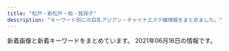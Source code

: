 ```yaml
---
title: "松戸・新松戸・柏・我孫子"
description: "キーワード別にの巨乳アジアン・チャイナエステ嬢情報をまとめました。"
---
```


新着画像と新着キーワードをまとめています。
2021年06月16日の情報です。

<DmmAffiliateIns />
<KeywordTable
  shops={
    [
    {
        "url": "http://www.blue.esjp.info/",
        "station": "JR\u6211\u5b6b\u5b50\u99c5\u5317\u53e3",
        "img_links": [
            "http://www.blue.esjp.info/files/018.jpg",
            "http://www.blue.esjp.info/files/007.jpg",
            "http://www.blue.esjp.info/images/mobile.png",
            "http://www.blue.esjp.info/files/001.jpg",
            "http://www.blue.esjp.info/images/top.png",
            "http://www.blue.esjp.info/files/005.jpg",
            "http://www.blue.esjp.info/images/infor.png",
            "http://www.blue.esjp.info/images/staff_line.png",
            "http://www.blue.esjp.info/files/004-02.jpg",
            "http://www.blue.esjp.info/images/top_sche.png",
            "http://www.blue.esjp.info/images/bj3.png",
            "http://www.blue.esjp.info/images/shop/shop02.png",
            "http://www.blue.esjp.info/images/shop/shop04.png",
            "http://www.blue.esjp.info/files/001-02.jpg",
            "http://www.blue.esjp.info/files/020.jpg",
            "http://www.blue.esjp.info/files/007-02.jpg",
            "http://www.blue.esjp.info/files/018-02.jpg",
            "http://www.blue.esjp.info/images/shop/shop03.png",
            "http://www.blue.esjp.info/images/tit-infor.png",
            "http://www.blue.esjp.info/images/girl-z2.jpg",
            "http://www.blue.esjp.info/images/link_line.png",
            "http://www.blue.esjp.info/images/girl-z1.jpg",
            "http://www.blue.esjp.info/files/005-02.jpg",
            "http://www.blue.esjp.info/files/017.jpg",
            "http://www.blue.esjp.info/files/021.jpg",
            "http://www.blue.esjp.info/files/020-02.jpg",
            "http://www.blue.esjp.info/files/021-02.jpg",
            "http://www.blue.esjp.info/images/shop/shop01.png",
            "http://www.blue.esjp.info/files/004.jpg",
            "http://www.blue.esjp.info/files/017-02.jpg"
        ],
        "keywords": {
            "87": 6,
            "86": 2,
            "D": 7,
            "C": 1
        },
        "name": "\u30cf\u30c1\u30df\u30c4"
    },
    {
        "name": "\u512a\u82d1",
        "img_links": [
            "http://yuen.est-u.com/images/index_12.png",
            "http://yuen.est-u.com/images/04.jpg",
            "http://yuen.est-u.com/images/02.jpg",
            "http://yuen.est-u.com/images/pick_08.png",
            "http://yuen.est-u.com/images/05.jpg",
            "http://yuen.est-u.com/images/index_08.png",
            "http://yuen.est-u.com/images/03.jpg",
            "http://yuen.est-u.com/images/index_06.png",
            "http://yuen.est-u.com/images/index_10.png",
            "http://yuen.est-u.com/images/01.jpg",
            "http://yuen.est-u.com/images/index_04.png",
            "http://yuen.est-u.com/images/index_05.png",
            "http://yuen.est-u.com/images/staff_08.png"
        ],
        "url": "http://yuen.est-u.com/",
        "keywords": {},
        "station": "\u516b\u67f1\u99c5\u5357\u53e3"
    },
    {
        "url": "http://pinky.ests.jp/",
        "station": "JR\u677e\u6238\u99c5\u6771\u53e3",
        "img_links": [
            "http://pinky.ests.jp/photos/sites/41/2017/10/2017100310324927.jpg",
            "http://pinky.ests.jp/images/pick.jpg",
            "http://pinky.ests.jp/photos/sites/41/2018/05/2018052106183295.jpg",
            "http://pinky.ests.jp/photos/sites/41/2018/02/2018021903035949.jpg",
            "http://pinky.ests.jp/photos/sites/41/2018/05/2018052407323023.jpg",
            "http://pinky.ests.jp/photos/sites/41/2018/09/201809050707425.jpg",
            "http://pinky.ests.jp/photos/sites/41/2020/01/2020011612505779.jpg",
            "http://pinky.ests.jp/photos/sites/41/2018/05/2018051009221193.jpg",
            "http://pinky.ests.jp/images/s_link.png",
            "http://pinky.ests.jp/photos/sites/41/2019/08/2019082212000482.jpg",
            "http://pinky.ests.jp/photos/sites/41/2020/07/2020070113444471.jpg",
            "http://pinky.ests.jp/images/girl-z2.jpg",
            "http://pinky.ests.jp/photos/sites/41/2018/07/2018070506262885.jpg",
            "http://pinky.ests.jp/photos/sites/41/2018/07/2018070904501423.jpg",
            "http://pinky.ests.jp/photos/sites/41/2018/02/2018021503571459.jpg",
            "http://pinky.ests.jp/photos/sites/41/2020/12/2020122317221995.jpg",
            "http://pinky.ests.jp/photos/sites/41/2018/12/2018122816184851.jpg",
            "http://pinky.ests.jp/images/mobile.jpg",
            "http://pinky.ests.jp/photos/sites/41/2019/03/2019032615535586.jpg",
            "http://pinky.ests.jp/photos/sites/41/2020/01/2020012318124421.jpg",
            "http://pinky.ests.jp/photos/sites/41/2018/04/2018041109544793.jpg",
            "http://pinky.ests.jp/photos/sites/41/2021/05/2021051218305839.jpg",
            "http://pinky.ests.jp/photos/sites/41/2020/01/2020012717085182.jpg",
            "http://pinky.ests.jp/photos/sites/41/2018/02/2018022305081948.jpg",
            "http://pinky.ests.jp/photos/sites/41/2017/10/2017102104274221.jpeg",
            "http://pinky.ests.jp/photos/sites/41/2020/07/2020073117282581.jpg",
            "http://pinky.ests.jp/photos/sites/41/2016/12/staff14.jpg",
            "http://pinky.ests.jp/photos/sites/41/2019/08/2019082212025765.jpg",
            "http://pinky.ests.jp/photos/sites/41/2017/10/2017100310321223.jpg",
            "http://pinky.ests.jp/photos/sites/41/2020/01/2020011013071324.jpg",
            "http://pinky.ests.jp/photos/sites/41/2021/02/2021020214092749.jpg",
            "http://pinky.ests.jp/photos/sites/41/2017/03/2.jpg",
            "http://pinky.ests.jp/photos/sites/41/2016/12/staff13.jpg",
            "http://pinky.ests.jp/photos/sites/41/2020/03/202003311902414.jpg",
            "http://pinky.ests.jp/images/s_staff.png",
            "http://pinky.ests.jp/photos/sites/41/2017/09/2017091609572086.jpg",
            "http://pinky.ests.jp/photos/sites/41/2017/07/01.jpg",
            "http://pinky.ests.jp/photos/sites/41/2018/06/2018061105211179.jpg",
            "http://pinky.ests.jp/photos/sites/41/2020/08/2020080710524457.jpg",
            "http://pinky.ests.jp/photos/sites/41/2018/05/2018050207171151.jpg",
            "http://pinky.ests.jp/photos/sites/41/2019/05/2019050315541711.jpg",
            "http://pinky.ests.jp/images/news.jpg",
            "http://pinky.ests.jp/photos/sites/41/2021/01/2021010819010483.jpg",
            "http://pinky.ests.jp/photos/sites/41/2019/01/2019011416495971.jpg",
            "http://pinky.ests.jp/images/top.png",
            "http://pinky.ests.jp/photos/sites/41/2020/03/2020032718060170.jpg",
            "http://pinky.ests.jp/photos/sites/41/2019/04/201904271525014.jpg",
            "http://pinky.ests.jp/photos/sites/41/2019/01/2019012814280336.jpg",
            "http://pinky.ests.jp/photos/sites/41/2018/02/2018021404565599.jpg",
            "http://pinky.ests.jp/images/girl-z1.jpg",
            "http://pinky.ests.jp/photos/sites/41/2017/11/2017111705455167.jpg",
            "http://pinky.ests.jp/images/staff0.jpg",
            "http://pinky.ests.jp/photos/sites/41/2018/02/2018021206014711.jpg",
            "http://pinky.ests.jp/photos/sites/41/2019/08/2019080916421967.jpg"
        ],
        "name": "Pinky",
        "keywords": {
            "90": 1,
            "E": 2,
            "85": 7,
            "83": 3,
            "82": 1,
            "87": 4,
            "C": 40,
            "84": 1,
            "D": 13,
            "86": 5
        }
    },
    {
        "img_links": [
            "http://roarii.esmens.com/css/nav/nav-005.png",
            "http://roarii.esmens.com/css/staff/staff05-b.jpg",
            "http://roarii.esmens.com/css/tel.png",
            "http://roarii.esmens.com/css/staff/staff06-c.jpg",
            "http://roarii.esmens.com/css/foot-tel.png",
            "http://roarii.esmens.com/css/staff/staff07-a.jpg",
            "http://roarii.esmens.com/css/staff/staff010-a.jpg",
            "http://roarii.esmens.com/css/c001.jpg",
            "http://roarii.esmens.com/css/staff/staff06-b.jpg",
            "http://roarii.esmens.com/css/nav/nav-002.png",
            "http://roarii.esmens.com/css/topright0002.jpg",
            "http://roarii.esmens.com/css/nav/nav-006.png",
            "http://roarii.esmens.com/css/nav/nav-004.png",
            "http://roarii.esmens.com/css/staff/staff08-a.jpg",
            "http://roarii.esmens.com/css/staff/staff05-a.jpg",
            "http://roarii.esmens.com/css/staff/staff010-b.jpg",
            "http://roarii.esmens.com/css/staff/staff08-b.jpg",
            "http://roarii.esmens.com/css/nav/nav-001.png",
            "http://roarii.esmens.com/css/staff/staff07-b.jpg",
            "http://roarii.esmens.com/css/nav/nav-003.png",
            "http://roarii.esmens.com/css/staff/staff02-a.jpg"
        ],
        "station": "\u516b\u67f1\u99c5\u5317\u53e3",
        "name": "\u30ed\u30fc\u30e4\u30ea",
        "url": "http://roarii.esmens.com/",
        "keywords": {
            "89": 1,
            "90": 1,
            "93": 1,
            "85": 1,
            "95": 2,
            "D": 2,
            "F": 3
        }
    },
    {
        "url": "http://secret.rankuens.com/",
        "station": "\u516b\u67f1\u99c5",
        "keywords": {
            "91": 1,
            "87": 2,
            "88": 1,
            "D": 5,
            "89": 2,
            "E": 3,
            "86": 2
        },
        "img_links": [
            "http://secret.rankuens.com/css/osusume02.jpg",
            "http://secret.rankuens.com/css/nav/nav03.png",
            "http://secret.rankuens.com/css/staff/staff02.jpg",
            "http://secret.rankuens.com/css/topbottom.jpg",
            "http://secret.rankuens.com/css/head.jpg",
            "http://secret.rankuens.com/css/top02-left03.jpg",
            "http://secret.rankuens.com/css/staff/staff08.jpg",
            "http://secret.rankuens.com/css/nav/nav02.png",
            "http://secret.rankuens.com/css/staff/staff05.jpg",
            "http://secret.rankuens.com/css/staff/staff04.jpg",
            "http://secret.rankuens.com/css/staff/staff06.jpg",
            "http://secret.rankuens.com/css/staff/staff07.jpg",
            "http://secret.rankuens.com/css/top02-left02a.jpg",
            "http://secret.rankuens.com/css/staff/staff01.jpg",
            "http://secret.rankuens.com/css/nav/nav01.png",
            "http://secret.rankuens.com/css/nav/nav06.png",
            "http://secret.rankuens.com/css/nav/nav04.png",
            "http://secret.rankuens.com/css/nav/nav05.png",
            "http://secret.rankuens.com/css/staff/staff03.jpg"
        ],
        "name": "Secret\u30fb\u30b7\u30fc\u30af\u30ec\u30c3\u30c8"
    },
    {
        "url": "http://raku.est-u.com/",
        "station": "\u516b\u67f1\u99c5",
        "keywords": {},
        "img_links": [
            "http://raku.est-u.com/images/faq.png",
            "http://raku.est-u.com/staff/aya.jpg",
            "http://raku.est-u.com/images/index_14.png",
            "http://raku.est-u.com/images/index_11.png",
            "http://raku.est-u.com/images/index_10.png",
            "http://raku.est-u.com/images/index3_10.png",
            "http://raku.est-u.com/images/index_09.png",
            "http://raku.est-u.com/images/index_16.png",
            "http://raku.est-u.com/staff/yuri2.jpg",
            "http://raku.est-u.com/staff/riri.jpg",
            "http://raku.est-u.com/images/s4.jpg",
            "http://raku.est-u.com/staff/1.jpg",
            "http://raku.est-u.com/images/s3.jpg",
            "http://raku.est-u.com/images/s2.jpg",
            "http://raku.est-u.com/images/index_05.png",
            "http://raku.est-u.com/staff/ai.jpg",
            "http://raku.est-u.com/images/index_08.png",
            "http://raku.est-u.com/staff/yuri.jpg",
            "http://raku.est-u.com/images/index_06.png",
            "http://raku.est-u.com/staff/risa2.jpg",
            "http://raku.est-u.com/images/s1.jpg",
            "http://raku.est-u.com/images/index_04.png",
            "http://raku.est-u.com/staff/risa.jpg",
            "http://raku.est-u.com/staff/haru.jpg",
            "http://raku.est-u.com/images/index2_10.png",
            "http://raku.est-u.com/images/index_15.png",
            "http://raku.est-u.com/images/staff.png",
            "http://raku.est-u.com/staff/haru2.jpg",
            "http://raku.est-u.com/images/index_07.png",
            "http://raku.est-u.com/images/index_02.png",
            "http://raku.est-u.com/staff/momo.jpg"
        ],
        "name": "\u697d\u697d"
    },
    {
        "url": "http://cucura.jpn.cm/",
        "keywords": {
            "C": 22,
            "87": 3,
            "86": 8,
            "D": 12,
            "85": 2,
            "E": 1,
            "84": 1
        },
        "name": "Cucura \uff5e\u30ad\u30e5\u30ad\u30e5\u30e9\uff5e",
        "station": "JR\u67cf\u99c5\u6771\u53e3",
        "img_links": [
            "http://cucura.jpn.cm/photos/sites/38/2020/04/2020040410210785.jpg",
            "http://cucura.jpn.cm/images/s_staff.jpg",
            "http://cucura.jpn.cm/photos/sites/38/2020/11/2020111613351458.jpg",
            "http://cucura.jpn.cm/images/room4.jpg",
            "http://cucura.jpn.cm/photos/sites/38/2021/04/2021041710345483.jpg",
            "http://cucura.jpn.cm/photos/sites/38/2020/06/2020061212481651.jpg",
            "http://cucura.jpn.cm/photos/sites/38/2021/02/2021022712463364.jpg",
            "http://cucura.jpn.cm/images/room1.jpg",
            "http://cucura.jpn.cm/photos/sites/38/2020/04/2020042818525231.jpg",
            "http://cucura.jpn.cm/photos/sites/38/2020/08/202008121022473.jpg",
            "http://cucura.jpn.cm/photos/sites/38/2020/07/2020072712304399.jpg",
            "http://cucura.jpn.cm/images/nbj3.jpg",
            "http://cucura.jpn.cm/photos/sites/38/2020/06/2020061614532971.jpg",
            "http://cucura.jpn.cm/photos/sites/38/2020/05/2020051915203340.jpg",
            "http://cucura.jpn.cm/photos/sites/38/2019/01/201901111854428.jpg",
            "http://cucura.jpn.cm/images/top.png",
            "http://cucura.jpn.cm/photos/sites/38/2021/05/2021052418545054.jpg",
            "http://cucura.jpn.cm/photos/sites/38/2019/01/2019011118544314.jpg",
            "http://cucura.jpn.cm/photos/sites/38/2021/06/2021060310371011.jpg",
            "http://cucura.jpn.cm/photos/sites/38/2021/05/202105011048185.jpg",
            "http://cucura.jpn.cm/photos/sites/38/2019/01/2019011118544320.jpg",
            "http://cucura.jpn.cm/photos/sites/38/2019/06/2019061818212964.jpg",
            "http://cucura.jpn.cm/photos/sites/38/2021/03/2021031510451450.jpg",
            "http://cucura.jpn.cm/photos/sites/38/2020/10/2020101017351457.jpg",
            "http://cucura.jpn.cm/photos/sites/38/2020/09/2020092417191484.jpg",
            "http://cucura.jpn.cm/photos/sites/38/2019/06/2019061911111315.jpg",
            "http://cucura.jpn.cm/photos/sites/38/2019/01/2019011118544274.jpg",
            "http://cucura.jpn.cm/images/room3.jpg",
            "http://cucura.jpn.cm/images/s_news.jpg",
            "http://cucura.jpn.cm/photos/sites/38/2019/01/2019011118544338.jpg",
            "http://cucura.jpn.cm/photos/sites/38/2021/05/2021053013110757.jpg",
            "http://cucura.jpn.cm/images/mobile.jpg",
            "http://cucura.jpn.cm/photos/sites/38/2020/08/202008021048430.jpg",
            "http://cucura.jpn.cm/photos/sites/38/2020/11/2020110412483410.jpg",
            "http://cucura.jpn.cm/images/room2.jpg",
            "http://cucura.jpn.cm/photos/sites/38/2019/06/2019061810373645.jpg",
            "http://cucura.jpn.cm/photos/sites/38/2021/04/2021042114135297.jpg",
            "http://cucura.jpn.cm/images/staff_bj3.jpg",
            "http://cucura.jpn.cm/photos/sites/38/2021/02/2021022313322835.jpg",
            "http://cucura.jpn.cm/photos/sites/38/2019/01/2019011118544192.jpg"
        ]
    },
    {
        "url": "http://hi-msg.com/tomato2/",
        "station": "JR\u677e\u6238\u99c5",
        "img_links": [],
        "name": "\u30c8\u30de\u30c8\uff5eTomato",
        "keywords": {}
    },
    {
        "station": "\u5357\u6d41\u5c71\u99c5A2\u51fa\u53e3",
        "keywords": {
            "86": 2,
            "D": 3,
            "88": 1,
            "\u4e73": 1
        },
        "name": "Jessica",
        "img_links": [
            "http://aicomon.xyz/uploads/210405/1-2104051H30X20.jpg",
            "http://aicomon.xyz/uploads/210405/1-2104051H21N45.jpg",
            "http://aicomon.xyz/uploads/210405/1-2104051H4034V.jpg",
            "http://aicomon.xyz/uploads/allimg/210222/1-2102221K144L3.png"
        ],
        "url": "http://aicomon.xyz/"
    },
    {
        "name": "\u305d\u3070\u306b\u3044\u308b\u306d",
        "img_links": [
            "http://sobaniirune.iest.jp/images/top/top_01.jpg",
            "http://sobaniirune.iest.jp/images/top/top_04.jpg",
            "http://sobaniirune.iest.jp/images/top/top_03.jpg",
            "http://sobaniirune.iest.jp/images/staff_image/staf_04a.jpg",
            "http://sobaniirune.iest.jp/images/top/top_08.png",
            "http://sobaniirune.iest.jp/images/top/top_06.jpg",
            "http://sobaniirune.iest.jp/images/page_top.png",
            "http://sobaniirune.iest.jp/images/home/top.jpg",
            "http://sobaniirune.iest.jp/images/top/top_05.jpg",
            "http://sobaniirune.iest.jp/images/top/top_02.jpg"
        ],
        "keywords": {},
        "station": "JR\u99ac\u6a4b\u99c5\u897f\u53e3",
        "url": "http://sobaniirune.iest.jp/"
    },
    {
        "img_links": [
            "http://chun.relaxjp.com/css/staff/staff15-a.png",
            "http://chun.relaxjp.com/css/nav/nav-004.jpg",
            "http://chun.relaxjp.com/css/nav/change-002.jpg",
            "http://chun.relaxjp.com/css/nav/nav-002.jpg",
            "http://chun.relaxjp.com/css/nav/nav-003.jpg",
            "http://chun.relaxjp.com/css/staff/staff21-a.png",
            "http://chun.relaxjp.com/css/nav/nav-006.jpg",
            "http://chun.relaxjp.com/css/staff/staff002-a.png",
            "http://chun.relaxjp.com/css/nav/change-005.jpg",
            "http://chun.relaxjp.com/css/staff/staff010-a.png",
            "http://chun.relaxjp.com/css/nav/nav-005.jpg",
            "http://chun.relaxjp.com/css/staff/staff007-a.png",
            "http://chun.relaxjp.com/css/nav/change-001.jpg",
            "http://chun.relaxjp.com/css/nav/nav-001.jpg",
            "http://chun.relaxjp.com/css/top-right03.png",
            "http://chun.relaxjp.com/css/osusume-08.png",
            "http://chun.relaxjp.com/css/top-left02.png",
            "http://chun.relaxjp.com/css/staff/staff004-a.png",
            "http://chun.relaxjp.com/css/top-right0003.png",
            "http://chun.relaxjp.com/css/staff/staff16-b.png",
            "http://chun.relaxjp.com/css/staff/staff004-b.png",
            "http://chun.relaxjp.com/css/nav/change-004.jpg",
            "http://chun.relaxjp.com/css/staff/staff0012-b.png",
            "http://chun.relaxjp.com/css/huabian.png",
            "http://chun.relaxjp.com/css/staff/staff002-b.png",
            "http://chun.relaxjp.com/css/nav/change-006.jpg",
            "http://chun.relaxjp.com/css/staff/staff0010-b.png",
            "http://chun.relaxjp.com/css/tel01.png",
            "http://chun.relaxjp.com/css/staff/staff16-a.png",
            "http://chun.relaxjp.com/css/staff/staff15-b.png",
            "http://chun.relaxjp.com/css/nav/change-003.jpg",
            "http://chun.relaxjp.com/css/staff-left01.png",
            "http://chun.relaxjp.com/css/staff/staff007-b.png"
        ],
        "name": "\u67cf Spring",
        "station": "JR\u67cf\u99c5\u6771\u53e3",
        "keywords": {
            "92": 1,
            "D": 2,
            "C": 3,
            "85": 3,
            "G": 1,
            "E": 1,
            "89": 1,
            "90": 2,
            "84": 1
        },
        "url": "http://chun.relaxjp.com/"
    },
    {
        "name": "For You",
        "keywords": {},
        "station": "\u516b\u67f1\u99c5\u5357\u53e3",
        "url": "http://relax-massage.tokyo/",
        "img_links": [
            "http://relax-massage.tokyo/img/ser1.jpg",
            "http://relax-massage.tokyo/img/m3.jpg",
            "http://relax-massage.tokyo/img/t2.jpg",
            "http://relax-massage.tokyo/img/stabl.jpg",
            "http://relax-massage.tokyo/img/ser3.jpg",
            "http://relax-massage.tokyo/img/t5.jpg",
            "http://relax-massage.tokyo/img/ser2.jpg",
            "http://relax-massage.tokyo/img/m5.jpg",
            "http://relax-massage.tokyo/img/lmq.jpg",
            "http://relax-massage.tokyo/img/cg02.jpg",
            "http://relax-massage.tokyo/img/ser4.jpg",
            "http://relax-massage.tokyo/img/m50.jpg",
            "http://relax-massage.tokyo/img/m6.jpg",
            "http://relax-massage.tokyo/img/cg03.jpg",
            "http://relax-massage.tokyo/img/m2.jpg",
            "http://relax-massage.tokyo/img/m30.jpg",
            "http://relax-massage.tokyo/img/m4.jpg",
            "http://relax-massage.tokyo/img/no.png",
            "http://relax-massage.tokyo/img/fb.jpg",
            "http://relax-massage.tokyo/img/m1.jpg",
            "http://relax-massage.tokyo/img/cg01.jpg",
            "http://relax-massage.tokyo/img/lma.jpg",
            "http://relax-massage.tokyo/img/t1.jpg",
            "http://relax-massage.tokyo/img/lml.jpg",
            "http://relax-massage.tokyo/img/m10.jpg",
            "http://relax-massage.tokyo/img/m20.jpg",
            "http://relax-massage.tokyo/img/t3.jpg",
            "http://relax-massage.tokyo/img/topti.jpg",
            "http://relax-massage.tokyo/img/m60.jpg",
            "http://relax-massage.tokyo/img/accbl.jpg",
            "http://relax-massage.tokyo/img/fla.jpg",
            "http://relax-massage.tokyo/img/ser5.jpg"
        ]
    },
    {
        "url": "http://sora.jpn.cm/",
        "name": "\u60a0\u697d",
        "station": "JR\u5317\u677e\u6238\u99c5\u6771\u53e3",
        "keywords": {
            "C": 11,
            "85": 12,
            "86": 4,
            "D": 16
        },
        "img_links": [
            "http://sora.jpn.cm/images/s_info.png",
            "http://sora.jpn.cm/images/s_staff.jpg",
            "http://sora.jpn.cm/images/2.jpg",
            "http://sora.jpn.cm/photos/sites/31/2021/03/2021030212293613.jpg",
            "http://sora.jpn.cm/images/4.jpg",
            "http://sora.jpn.cm/images/1.jpg",
            "http://sora.jpn.cm/images/3.jpg",
            "http://sora.jpn.cm/photos/sites/31/2020/09/2020091914553512.jpg",
            "http://sora.jpn.cm/images/s_link.jpg",
            "http://sora.jpn.cm/images/mobile.jpg",
            "http://sora.jpn.cm/photos/sites/31/2021/03/202103021229346.jpg",
            "http://sora.jpn.cm/images/room4.jpg",
            "http://sora.jpn.cm/images/room1.jpg",
            "http://sora.jpn.cm/images/line1.png",
            "http://sora.jpn.cm/images/top.png",
            "http://sora.jpn.cm/images/room3.jpg",
            "http://sora.jpn.cm/images/room2.jpg",
            "http://sora.jpn.cm/photos/sites/31/2020/10/2020102911360879.jpg"
        ]
    },
    {
        "name": "\u9752\u7a7a",
        "station": "\u516b\u67f1\u99c5\u5317\u53e3",
        "url": "http://aozora.iest.jp/",
        "keywords": {
            "91": 3,
            "87": 3,
            "85": 9
        },
        "img_links": [
            "http://aozora.iest.jp/images/top1.jpg",
            "http://aozora.iest.jp/images/staff_bj4.png",
            "http://aozora.iest.jp/images/staff_bj1.png",
            "http://aozora.iest.jp/layer/images/top/top_03.jpg",
            "http://aozora.iest.jp/images/staff_09a.jpg",
            "http://aozora.iest.jp/images/s_service.png",
            "http://aozora.iest.jp/images/ser4.jpg",
            "http://aozora.iest.jp/images/ser3.jpg",
            "http://aozora.iest.jp/images/staff_012.jpg",
            "http://aozora.iest.jp/images/info.png",
            "http://aozora.iest.jp/layer/images/top/top_06.jpg",
            "http://aozora.iest.jp/layer/images/top/top_01.jpg",
            "http://aozora.iest.jp/images/staff_01.jpg",
            "http://aozora.iest.jp/layer/images/top/top_02.jpg",
            "http://aozora.iest.jp/layer/images/top/top_08.png",
            "http://aozora.iest.jp/images/wenzi-staff.png",
            "http://aozora.iest.jp/images/top2.jpg",
            "http://aozora.iest.jp/images/staff_014.jpg",
            "http://aozora.iest.jp/images/staff_013.jpg",
            "http://aozora.iest.jp/layer/images/top/top_04.jpg",
            "http://aozora.iest.jp/layer/images/top/top_05.jpg",
            "http://aozora.iest.jp/images/ser1.jpg",
            "http://aozora.iest.jp/images/ser2.jpg",
            "http://aozora.iest.jp/layer/images/top.jpg",
            "http://aozora.iest.jp/images/s_info.png",
            "http://aozora.iest.jp/images/1.jpg"
        ]
    },
    {
        "name": "\u7652\u3057\u3068\u3053\u308d",
        "img_links": [
            "http://www.n-rakuen.work/images/1.jpg",
            "http://www.n-rakuen.work/images/interior_t.jpg",
            "http://www.n-rakuen.work/images/staff_t.jpg",
            "http://www.n-rakuen.work/img/hana1.jpg",
            "http://www.n-rakuen.work/img/hitomi1.jpg",
            "http://www.n-rakuen.work/si/i4.png",
            "http://www.n-rakuen.work/images/tel.jpg",
            "http://www.n-rakuen.work/si/s1.png",
            "http://www.n-rakuen.work/images/mobile.jpg",
            "http://www.n-rakuen.work/images/int2.jpg",
            "http://www.n-rakuen.work/img/moe1.jpg",
            "http://www.n-rakuen.work/si/i2.png",
            "http://www.n-rakuen.work/images/3.jpg",
            "http://www.n-rakuen.work/si/s2.png",
            "http://www.n-rakuen.work/si/i1.png",
            "http://www.n-rakuen.work/images/sisu.jpg",
            "http://www.n-rakuen.work/images/sys.jpg",
            "http://www.n-rakuen.work/si/s3.png",
            "http://www.n-rakuen.work/images/int1.jpg",
            "http://www.n-rakuen.work/si/i3.png",
            "http://www.n-rakuen.work/images/2.jpg",
            "http://www.n-rakuen.work/images/head.jpg",
            "http://www.n-rakuen.work/images/news.jpg",
            "http://www.n-rakuen.work/si/s4.png"
        ],
        "keywords": {},
        "station": "\u4e94\u9999\u99c5\u6771\u53e3",
        "url": "http://www.n-rakuen.work/"
    },
    {
        "station": "JR\u67cf\u99c5\u6771\u53e3",
        "url": "http://dancia.jpn.mn/",
        "keywords": {
            "C": 2,
            "85": 5,
            "86": 14,
            "87": 9,
            "84": 3,
            "E": 2,
            "D": 27
        },
        "img_links": [
            "http://dancia.jpn.mn/photos/sites/9/2019/02/2019022003132234.jpg",
            "http://dancia.jpn.mn/images/mani.jpg",
            "http://dancia.jpn.mn/images/top.jpg",
            "http://dancia.jpn.mn/photos/sites/9/2020/10/2020103009120834.jpg",
            "http://dancia.jpn.mn/photos/sites/9/2020/02/2020020205030398.jpg",
            "http://dancia.jpn.mn/photos/sites/9/2019/09/2019091505325486.jpg",
            "http://dancia.jpn.mn/images/end.png",
            "http://dancia.jpn.mn/images/s_staff.jpg",
            "http://dancia.jpn.mn/photos/sites/9/2019/11/201911011036291.jpg",
            "http://dancia.jpn.mn/images/ac2.jpg",
            "http://dancia.jpn.mn/images/ac4.jpg",
            "http://dancia.jpn.mn/photos/sites/9/2021/04/2021040107064414.jpg",
            "http://dancia.jpn.mn/images/mobile.jpg",
            "http://dancia.jpn.mn/photos/sites/9/2019/07/2019071209385613.jpg",
            "http://dancia.jpn.mn/images/s_link.jpg",
            "http://dancia.jpn.mn/photos/sites/9/2019/05/2019051305315589.jpg",
            "http://dancia.jpn.mn/images/s_concept.png",
            "http://dancia.jpn.mn/photos/sites/9/2019/12/2019121103543190.jpg",
            "http://dancia.jpn.mn/photos/sites/9/2018/05/2018052710251710.jpg",
            "http://dancia.jpn.mn/photos/sites/9/2021/05/2021050510062589.jpg",
            "http://dancia.jpn.mn/images/s_information.png",
            "http://dancia.jpn.mn/photos/sites/9/2020/11/2020112204312015.jpg",
            "http://dancia.jpn.mn/images/ac3.jpg",
            "http://dancia.jpn.mn/photos/sites/9/2020/01/2020012108370285.jpg",
            "http://dancia.jpn.mn/images/gomen.png",
            "http://dancia.jpn.mn/photos/sites/9/2020/04/2020042408430995.jpg",
            "http://dancia.jpn.mn/photos/sites/9/2020/07/2020072708591274.jpg",
            "http://dancia.jpn.mn/photos/sites/9/2019/06/2019060409043017.jpg",
            "http://dancia.jpn.mn/photos/sites/9/2019/10/2019102106430389.jpg",
            "http://dancia.jpn.mn/photos/sites/9/2019/10/2019101103155953.jpg",
            "http://dancia.jpn.mn/images/s_news.jpg",
            "http://dancia.jpn.mn/images/ac1.jpg",
            "http://dancia.jpn.mn/photos/sites/9/2021/05/2021051108365166.jpg",
            "http://dancia.jpn.mn/photos/sites/9/2020/03/2020031809251250.jpg",
            "http://menlog.net/link/menlog8831.jpg"
        ],
        "name": "DANCIA\u30fb\u30c0\u30f3\u30b7\u30a2"
    },
    {
        "img_links": [
            "http://www.waflow.work/img/yuyu1.jpg",
            "http://www.waflow.work/images/4.jpg",
            "http://www.waflow.work/img/rina1.jpg",
            "http://www.waflow.work/images/1.jpg",
            "http://www.waflow.work/img/kana1.jpg",
            "http://www.waflow.work/staff/kana.jpg",
            "http://www.waflow.work/images/int1.png",
            "http://www.waflow.work/images/ta.png",
            "http://www.waflow.work/img/miyuki1.jpg",
            "http://www.waflow.work/images/mobile.png",
            "http://www.waflow.work/staff/rina.jpg",
            "http://www.waflow.work/images/interior_t.jpg",
            "http://www.waflow.work/images/head.jpg",
            "http://www.waflow.work/images/3.jpg",
            "http://www.waflow.work/images/staff_t.jpg",
            "http://www.waflow.work/staff/yuyu.jpg",
            "http://www.waflow.work/images/rec.png",
            "http://www.waflow.work/images/sys.png",
            "http://www.waflow.work/images/tg.jpg",
            "http://www.waflow.work/images/int2.png",
            "http://www.waflow.work/staff/miyuki.jpg",
            "http://www.waflow.work/images/news.jpg",
            "http://www.waflow.work/images/5.jpg"
        ],
        "station": "\u307f\u306e\u308a\u53f0\u99c5\u5357\u53e3",
        "name": "\u6c34\u306e\u82b1",
        "url": "http://www.waflow.work/",
        "keywords": {}
    },
    {
        "keywords": {},
        "station": "JR\u677e\u6238\u99c5\u897f\u53e3",
        "name": "\u6953\uff5e\u304b\u3048\u3067\uff5e",
        "img_links": [],
        "url": "http://www.relax-kaede.com/"
    },
    {
        "url": "http://more.esthe.me/",
        "img_links": [],
        "name": "MORE\u30fb\u30e2\u30a2",
        "station": "JR\u67cf\u99c5\u5357\u53e3",
        "keywords": {}
    },
    {
        "keywords": {},
        "station": "JR\u677e\u6238\u99c5\u6771\u53e3",
        "url": "http://girls.msa.jp/",
        "name": "\u5c11\u5973\u6642\u4ee3",
        "img_links": [
            "http://girls.msa.jp/images/top/top_04.jpg",
            "http://girls.msa.jp/images/top/top_05.jpg",
            "http://girls.msa.jp/images/page_top.png",
            "http://girls.msa.jp/images/home/top.jpg",
            "http://girls.msa.jp/images/staff_image/staf_012a.jpg",
            "http://girls.msa.jp/images/top/top_02.jpg",
            "http://girls.msa.jp/images/top/top_01.jpg",
            "http://girls.msa.jp/images/top/top_03.jpg",
            "http://girls.msa.jp/images/top/top_08.png",
            "http://girls.msa.jp/images/top/top_06.jpg"
        ]
    },
    {
        "name": "\u304d\u3089\u3089",
        "station": "JR\u65b0\u677e\u6238\u99c5",
        "keywords": {
            "89": 8,
            "D": 4,
            "E": 6,
            "88": 2
        },
        "img_links": [
            "http://kirara.esmens.com/css/001.jpg",
            "http://kirara.esmens.com/css/staff/staff03.jpg",
            "http://kirara.esmens.com/css/top03.jpg",
            "http://kirara.esmens.com/css/staff/staff004.jpg",
            "http://kirara.esmens.com/css/baner.jpg",
            "http://kirara.esmens.com/css/staff/staff02.jpg",
            "http://kirara.esmens.com/css/m-head01.jpg",
            "http://kirara.esmens.com/css/staff/staff005.jpg",
            "http://kirara.esmens.com/css/m-head02.jpg",
            "http://kirara.esmens.com/css/top02.jpg",
            "http://kirara.esmens.com/css/staff/staff001.jpg",
            "http://kirara.esmens.com/images/call.png",
            "http://kirara.esmens.com/css/top004.jpg",
            "http://kirara.esmens.com/css/top05.jpg"
        ],
        "url": "http://kirara.esmens.com/"
    },
    {
        "url": "http://www.chiba-0002.xyz/",
        "img_links": [
            "http://www.chiba-0002.xyz/img/bnr02.jpg",
            "http://www.chiba-0002.xyz/img/ttl-03.png",
            "http://www.chiba-0002.xyz/img/girls01.jpg",
            "http://www.chiba-0002.xyz/img/ttl-02.png",
            "http://www.chiba-0002.xyz/img/ttl-01.png",
            "http://www.chiba-0002.xyz/img/img-txt-01.png",
            "http://www.chiba-0002.xyz/img/ttl-04.png",
            "http://www.chiba-0002.xyz/img/img3.jpg",
            "http://www.chiba-0002.xyz/img/girls03.jpg",
            "http://www.chiba-0002.xyz/img/img2.jpg",
            "http://www.chiba-0002.xyz/img/girls02.jpg",
            "http://www.chiba-0002.xyz/img/img1.jpg",
            "http://www.chiba-0002.xyz/img/bnr01.jpg"
        ],
        "name": "\u30bd\u30a6\u30eb",
        "station": "JR\u67cf\u99c5\u6771\u53e3",
        "keywords": {}
    },
    {
        "img_links": [
            "http://mulan.refle.shop/wp-content/uploads/2021/05/65dc68ccf9c69d7a79e0f9d2e407493.jpg",
            "http://mulan.refle.shop/wp-content/uploads/2021/05/9ad61b84bb9f447158d1558ba5154ec.jpg",
            "http://mulan.refle.shop/wp-content/uploads/2021/05/855711be0b060849a34ec08cbb44b62-400x500.jpg",
            "http://mulan.refle.shop/wp-content/uploads/2021/05/240cf55b138392abd619b6089f48d0c-400x500.jpg",
            "http://aqut.sakura.ne.jp/mulan/wp-content/uploads/2021/04/980x550.jpg",
            "http://mulan.refle.shop/wp-content/uploads/2021/05/srchttp___photo.16pic.com_00_39_49_16pic_3949157_b.jpg",
            "http://mulan.refle.shop/wp-content/uploads/2021/05/9ad61b84bb9f447158d1558ba5154ec-212x265.jpg",
            "http://mulan.refle.shop/wp-content/uploads/2021/06/8505454e281461fa5a52d30b0929a3c-400x500.jpg",
            "http://mulan.refle.shop/wp-content/uploads/2021/06/8505454e281461fa5a52d30b0929a3c-768x1024.jpg",
            "http://mulan.refle.shop/wp-content/uploads/2021/05/855711be0b060849a34ec08cbb44b62-575x1024.jpg",
            "http://aqut.sakura.ne.jp/mulan/wp-content/uploads/2021/04/980x450.jpg",
            "http://aqut.sakura.ne.jp/mulan/wp-content/uploads/2021/04/640x905.jpg",
            "http://mulan.refle.shop/wp-content/uploads/2021/05/4faea1b7b6618e79e61c565eef0f02d-400x500.jpg",
            "http://mulan.refle.shop/wp-content/uploads/2021/05/240cf55b138392abd619b6089f48d0c-600x1024.jpg"
        ],
        "keywords": {
            "83": 2
        },
        "name": "\u30e0\u30fc\u30e9\u30f3",
        "url": "http://mulan.refle.shop/",
        "station": "JR\u67cf\u99c5\u6771\u53e3"
    },
    {
        "img_links": [
            "http://msg-rlx.com/staff/saki/01.jpg",
            "http://msg-rlx.com/staff/mimi/01.jpg",
            "http://msg-rlx.com/images/top.jpg",
            "http://msg-rlx.com/images/shop02.jpg",
            "http://msg-rlx.com/images/shop04.jpg",
            "http://msg-rlx.com/staff/mei/01.jpg",
            "http://msg-rlx.com/staff/rumi/01.jpg",
            "http://msg-rlx.com/images/shop03.jpg",
            "http://msg-rlx.com/staff/an/01.jpg",
            "http://msg-rlx.com/images/shop01.jpg",
            "http://msg-rlx.com/images/s_pick.jpg",
            "http://msg-rlx.com/images/s_news.jpg",
            "http://msg-rlx.com/staff/ai/01.jpg",
            "http://msg-rlx.com/images/s_staff.jpg"
        ],
        "name": "\u697d\u5712",
        "url": "http://msg-rlx.com/",
        "keywords": {},
        "station": "JR\u677e\u6238\u99c5\u6771\u53e3"
    },
    {
        "img_links": [
            "http://coatour.xyz/uploads/allimg/180620/1-1P6201013133b.jpg",
            "http://coatour.xyz/uploads/210420/1-210420163431W4.jpg",
            "http://coatour.xyz/uploads/181211/1-1Q2111433162D.jpg",
            "http://coatour.xyz/templets/default/picture/rec1.png",
            "http://coatour.xyz/uploads/180620/1-1P62010154K00.png",
            "http://coatour.xyz/templets/default/picture/news.jpg",
            "http://coatour.xyz/templets/default/picture/staff_t.jpg",
            "http://coatour.xyz/uploads/210420/1-2104201614544U.jpg",
            "http://coatour.xyz/templets/default/picture/head.jpg",
            "http://coatour.xyz/uploads/210420/1-2104201615141V.jpg",
            "http://coatour.xyz/templets/default/picture/interior_t.jpg",
            "http://coatour.xyz/uploads/210420/1-21042016142O96.jpg",
            "http://coatour.xyz/uploads/180620/1-1P62010193X63.jpg",
            "http://coatour.xyz/uploads/180621/1-1P621101232H4.png"
        ],
        "station": "JR\u99ac\u6a4b\u99c5\u897f\u53e3",
        "url": "http://coatour.xyz/",
        "name": "\u3075\u308f\u3075\u308f",
        "keywords": {}
    },
    {
        "keywords": {
            "F": 1,
            "86": 8,
            "D": 7
        },
        "station": "JR\u67cf\u99c5\u897f\u53e3",
        "name": "Love\u3086\u3086",
        "img_links": [
            "http://massage-relax.blue/images/an_2_01.jpg",
            "http://massage-relax.blue/images/staff_images/cg08.jpg",
            "http://massage-relax.blue/images/an_5_01.jpg",
            "http://massage-relax.blue/images/staff_images/cg072.jpg",
            "http://massage-relax.blue/images/staff_images/cg07.jpg",
            "http://massage-relax.blue/images/an_6_01.jpg",
            "http://massage-relax.blue/images/staff_images/cg06.jpg",
            "http://massage-relax.blue/images/slider/slide2.png",
            "http://massage-relax.blue/images/slider/slide1.png",
            "http://massage-relax.blue/images/an_3_02.jpg",
            "http://massage-relax.blue/images/staff_images/cg031.jpg",
            "http://massage-relax.blue/images/an_5_02.jpg",
            "http://massage-relax.blue/images/staff_images/cg02.jpg",
            "http://massage-relax.blue/images/slider/slide3s.png",
            "http://massage-relax.blue/images/ff.jpg",
            "http://massage-relax.blue/images/an_4_02.jpg",
            "http://massage-relax.blue/images/an_6_02.jpg",
            "http://massage-relax.blue/images/an_4_01.jpg",
            "http://massage-relax.blue/images/an_1_01.jpg",
            "http://massage-relax.blue/images/staff_images/cg011.jpg",
            "http://massage-relax.blue/images/slider/slide2s.png",
            "http://massage-relax.blue/images/slider/slide3.png",
            "http://massage-relax.blue/images/staff_images/cg071.jpg",
            "http://massage-relax.blue/images/slider/slide1s.png",
            "http://massage-relax.blue/images/an_2_02.jpg",
            "http://massage-relax.blue/images/staff_images/cg01.jpg",
            "http://massage-relax.blue/images/staff_images/cg09.jpg",
            "http://massage-relax.blue/images/no.png",
            "http://massage-relax.blue/images/index_01.jpg",
            "http://massage-relax.blue/images/staff_images/cg05.jpg",
            "http://massage-relax.blue/images/an_1_02.jpg",
            "http://massage-relax.blue/images/an_3_01.jpg",
            "http://massage-relax.blue/images/staff_images/cg051.jpg",
            "http://massage-relax.blue/images/staff_images/cg03.jpg"
        ],
        "url": "http://massage-relax.blue/"
    },
    {
        "name": "\u30cf\u30c3\u30d4\u30fc\u672c\u8217",
        "url": "http://honpu.estheya.com/",
        "keywords": {
            "87": 2,
            "C": 3,
            "88": 1
        },
        "img_links": [
            "http://honpu.estheya.com/css/staff/staff02-a.jpg",
            "http://honpu.estheya.com/css/nav/nav-001.png",
            "http://honpu.estheya.com/css/tel.png",
            "http://honpu.estheya.com/css/nav/nav-002.png",
            "http://honpu.estheya.com/css/nav/nav-003.png",
            "http://honpu.estheya.com/css/staff/staff03.jpg",
            "http://honpu.estheya.com/css/nav/nav-006.png",
            "http://honpu.estheya.com/css/staff/staff01.jpg",
            "http://honpu.estheya.com/css/nav/nav-005.png",
            "http://honpu.estheya.com/css/staff/staff03-a.jpg",
            "http://honpu.estheya.com/css/staff/staff02.jpg",
            "http://honpu.estheya.com/css/top001-b.jpg",
            "http://honpu.estheya.com/css/nav/nav-004.png",
            "http://honpu.estheya.com/css/staff/staff01-a.jpg"
        ],
        "station": "JR\u65b0\u516b\u67f1\u99c5"
    },
    {
        "name": "\u30d0\u30d6\u30eb\u30de\u30fc\u30e1\u30a4\u30c9",
        "keywords": {},
        "station": "JR\u67cf\u99c5\u5357\u53e3",
        "img_links": [
            "http://www.b-mermaid.work/images/news.jpg",
            "http://www.b-mermaid.work/staff/nina.jpg",
            "http://www.b-mermaid.work/images/5.jpg",
            "http://www.b-mermaid.work/images/1.jpg",
            "http://www.b-mermaid.work/images/int1.jpg",
            "http://www.b-mermaid.work/images/sys.jpg",
            "http://www.b-mermaid.work/images/menu/interior.png",
            "http://www.b-mermaid.work/images/4.jpg",
            "http://www.b-mermaid.work/img/hana1.png",
            "http://www.b-mermaid.work/images/3.jpg",
            "http://www.b-mermaid.work/images/2.jpg",
            "http://www.b-mermaid.work/images/head.jpg",
            "http://www.b-mermaid.work/staff/serina.jpg",
            "http://www.b-mermaid.work/staff/nana.jpg",
            "http://www.b-mermaid.work/images/6.jpg",
            "http://www.b-mermaid.work/images/tgirl.jpg",
            "http://www.b-mermaid.work/images/staff_t.jpg",
            "http://www.b-mermaid.work/images/menu/staff.png",
            "http://www.b-mermaid.work/staff/uta.jpg",
            "http://www.b-mermaid.work/img/nina1.png",
            "http://www.b-mermaid.work/images/tr.jpg",
            "http://www.b-mermaid.work/img/ritu1.png",
            "http://www.b-mermaid.work/images/menu/top.png",
            "http://www.b-mermaid.work/img/serina1.png",
            "http://www.b-mermaid.work/images/interior_t.jpg",
            "http://www.b-mermaid.work/staff/ritu.jpg",
            "http://www.b-mermaid.work/staff/hana.jpg",
            "http://www.b-mermaid.work/images/int2.jpg",
            "http://www.b-mermaid.work/img/nana1.png",
            "http://www.b-mermaid.work/img/uta1.png"
        ],
        "url": "http://www.b-mermaid.work/"
    },
    {
        "img_links": [
            "http://yasashiite.estx.net/images/a6.jpg",
            "http://yasashiite.estx.net/images/index_04.jpg",
            "http://yasashiite.estx.net/images/index_05.jpg",
            "http://yasashiite.estx.net/images/index_06.jpg",
            "http://yasashiite.estx.net/images/k1.jpg",
            "http://yasashiite.estx.net/images/index_12.jpg",
            "http://yasashiite.estx.net/images/index_07.jpg",
            "http://yasashiite.estx.net/images/a4.jpg",
            "http://yasashiite.estx.net/images/a10.jpg",
            "http://yasashiite.estx.net/images/a7.jpg",
            "http://yasashiite.estx.net/images/s5.jpg",
            "http://yasashiite.estx.net/images/index_03.jpg",
            "http://yasashiite.estx.net/images/a8.jpg",
            "http://yasashiite.estx.net/images/staff_03.jpg",
            "http://yasashiite.estx.net/images/a1.jpg",
            "http://yasashiite.estx.net/images/s2.jpg",
            "http://yasashiite.estx.net/images/s1.jpg",
            "http://yasashiite.estx.net/images/index_10.jpg",
            "http://yasashiite.estx.net/images/a3.jpg",
            "http://yasashiite.estx.net/images/index_15.jpg",
            "http://yasashiite.estx.net/images/s6.jpg",
            "http://yasashiite.estx.net/images/index_17.jpg",
            "http://yasashiite.estx.net/images/a2.jpg",
            "http://yasashiite.estx.net/images/a9.jpg",
            "http://yasashiite.estx.net/images/index_02.jpg",
            "http://yasashiite.estx.net/images/a5.jpg",
            "http://yasashiite.estx.net/images/staff_01.jpg",
            "http://yasashiite.estx.net/images/index_01.jpg",
            "http://yasashiite.estx.net/images/k2.jpg",
            "http://yasashiite.estx.net/images/index_14.jpg",
            "http://yasashiite.estx.net/images/s3.jpg"
        ],
        "url": "http://yasashiite.estx.net/",
        "station": "JR\u677e\u6238\u99c5\u897f\u53e3",
        "keywords": {},
        "name": "\u512a\u3057\u3044\u624b"
    },
    {
        "url": "https://sumire08.com/",
        "station": "JR\u65b0\u677e\u6238\u99c5",
        "img_links": [
            "https://sumire08.com/wp-content/uploads/2020/02/6BF2E039-EC6F-44C1-AB74-DE9051AEAC7D-160x90.jpeg",
            "https://sumire08.com/wp-content/uploads/2019/09/\u30e2\u30d0\u30a4\u30eb\u7528\u30b9\u30e9\u30a4\u30c0\u30fcb-1.jpg",
            "https://sumire08.com/wp-content/uploads/2020/09/C4DE7C44-6432-4BEF-963C-6B836897424D-120x68.jpeg",
            "https://sumire08.com/wp-content/uploads/2020/09/DC01A3CA-FF4D-4AC3-8B2E-1519635952C3-120x68.jpeg",
            "https://sumire08.com/wp-content/uploads/2019/04/056E9668-8936-4183-9339-0EC56BB0B591.jpeg",
            "https://sumire08.com/wp-content/uploads/2019/07/1B69056E-3F5C-4E99-8B7F-71E6004F2AB9-300x200.jpeg",
            "https://sumire08.com/wp-content/uploads/2019/03/flower-back1049-160x90.jpg",
            "https://sumire08.com/wp-content/uploads/2019/12/85FBD2F9-ECF4-43FB-BD91-C0C639DBB1FB-160x90.jpeg",
            "https://sumire08.com/wp-content/uploads/2019/03/8061AAED-5A22-454C-9644-258D4AAA56D9.jpeg",
            "https://sumire08.com/wp-content/uploads/2020/09/44A30A8D-E1A7-479A-BDD3-B7EAC5E292BD-614x1024.jpeg",
            "https://sumire08.com/wp-content/uploads/2019/09/\u30e2\u30d0\u30a4\u30eb\u7528\u30b9\u30e9\u30a4\u30c0\u30fcb-1-700x400.jpg",
            "https://sumire08.com/wp-content/uploads/2019/06/FA1314BC-C8A1-428B-A668-A693A8969285-160x90.jpeg",
            "https://sumire08.com/wp-content/uploads/2019/09/\u30e1\u30a4\u30f3\u30b9\u30e9\u30a4\u30c0\u30fc\u30a4\u30e1\u30fc\u30b8\u4e2d\u5fc31.jpg",
            "https://sumire08.com/wp-content/uploads/2019/06/88DA8E06-DC87-471F-97D2-9B35F6C1EAF9-320x180.jpeg",
            "https://sumire08.com/wp-content/uploads/2020/09/83419704-8AFB-4BAF-B5EC-E2B52BD5DF7C-160x90.jpeg",
            "https://sumire08.com/wp-content/uploads/2019/09/325878A1-1C55-49AC-8BD6-C53B3C6D76D0.jpeg",
            "https://sumire08.com/wp-content/uploads/2019/09/22C5211A-5CE9-4FF7-9597-C84C6EC9D2C3.jpeg",
            "https://sumire08.com/wp-content/uploads/2019/03/4EBE579C-CE3E-4804-8620-E11E8D58FB25.jpeg",
            "https://sumire08.com/wp-content/uploads/2019/06/88DA8E06-DC87-471F-97D2-9B35F6C1EAF9-160x90.jpeg",
            "https://sumire08.com/wp-content/uploads/2019/12/52D3B834-F387-49C6-AD74-8A6A74D81D48-160x90.jpeg",
            "https://sumire08.com/wp-content/uploads/2021/03/0E5A8739-FE27-471F-B978-65F978347D00.jpeg",
            "https://sumire08.com/wp-content/uploads/2019/06/88DA8E06-DC87-471F-97D2-9B35F6C1EAF9-120x68.jpeg",
            "https://sumire08.com/wp-content/uploads/2019/07/0198D22C-A5E9-448B-8246-2D1FD87415E9-160x90.jpeg",
            "https://sumire08.com/wp-content/uploads/2019/07/1B69056E-3F5C-4E99-8B7F-71E6004F2AB9-120x68.jpeg",
            "https://sumire08.com/wp-content/uploads/2019/06/FA1314BC-C8A1-428B-A668-A693A8969285-120x68.jpeg",
            "https://sumire08.com/wp-content/uploads/2020/09/C4AAD404-2CE0-491A-A0AB-7658AD4D3871-120x68.jpeg",
            "https://sumire08.com/wp-content/uploads/2019/09/12791E13-31BE-4C40-A77F-A967E5FB1622.jpeg",
            "https://sumire08.com/wp-content/uploads/2019/04/76DD58DB-FDAE-4D56-BA5A-8B8E3F779211.jpeg",
            "https://sumire08.com/wp-content/uploads/2019/03/B6BB0A08-2659-4F1B-BCF6-F5FE2B6F3701.jpeg",
            "https://sumire08.com/wp-content/uploads/2019/07/1B69056E-3F5C-4E99-8B7F-71E6004F2AB9-300x180.jpeg",
            "https://sumire08.com/wp-content/uploads/2019/04/S__1425425-120x68.jpg",
            "https://sumire08.com/wp-content/uploads/2020/09/74EB8777-E396-43D8-8098-FFF449CF98DB-644x1024.jpeg",
            "https://sumire08.com/wp-content/uploads/2020/11/ACE363F2-F98D-48C1-84E6-EC0D7CEFEC29-620x1024.jpeg",
            "https://sumire08.com/wp-content/uploads/2019/03/GK035_350A.jpg",
            "https://sumire08.com/wp-content/uploads/2019/07/836D4D0B-3584-48E2-960E-AEDE1593D320.jpeg",
            "https://sumire08.com/wp-content/uploads/2021/01/530A7214-3FCA-4354-AF63-D6B0D158BF0D-160x90.jpeg",
            "https://sumire08.com/wp-content/uploads/2019/11/A1FF9216-A1C9-4205-8DC9-0A48CDB67CB8-160x90.jpeg",
            "https://sumire08.com/wp-content/uploads/2020/09/898DFBCC-F518-4ADA-8E86-C6273285E9FE-160x90.jpeg",
            "https://sumire08.com/wp-content/uploads/2019/05/S__2785293.jpg",
            "https://sumire08.com/wp-content/uploads/2019/10/F3C22A77-B168-4265-9976-F7F2E5EE943A.jpeg",
            "https://sumire08.com/wp-content/uploads/2019/11/CB7C5602-C72C-4411-B9CC-01716D5C20FF-160x90.jpeg",
            "https://sumire08.com/wp-content/uploads/2020/09/C4AAD404-2CE0-491A-A0AB-7658AD4D3871-320x180.jpeg",
            "https://sumire08.com/wp-content/uploads/2019/03/AF856AB1-4F49-4CF8-B4DF-B0C333520A91-160x90.jpeg",
            "https://sumire08.com/wp-content/uploads/2019/03/\u30ab\u30e9\u30e0\u51852.jpg",
            "https://sumire08.com/wp-content/uploads/2020/09/DC01A3CA-FF4D-4AC3-8B2E-1519635952C3-160x90.jpeg",
            "https://sumire08.com/wp-content/uploads/2019/06/EB745AF9-1651-4266-B473-E84442AAE4A6-160x90.jpeg",
            "https://sumire08.com/wp-content/uploads/2019/09/top_03.jpg",
            "https://sumire08.com/wp-content/uploads/2019/04/76DD58DB-FDAE-4D56-BA5A-8B8E3F779211-120x68.jpeg",
            "https://sumire08.com/wp-content/uploads/2019/07/56009B85-F870-4B3B-9FF8-21CD8C0EC755-160x90.jpeg",
            "https://sumire08.com/wp-content/uploads/2019/07/1B69056E-3F5C-4E99-8B7F-71E6004F2AB9-160x90.jpeg",
            "https://sumire08.com/wp-content/uploads/2019/03/5BF21ED1-6E3F-40F5-90F5-AFF002B0F4D1.jpeg",
            "https://sumire08.com/wp-content/uploads/2019/07/WeChat-Image_20190726200941.jpg",
            "https://sumire08.com/wp-content/uploads/2019/09/\u30b3\u30f3\u30c6\u30f3\u30c41A.jpg",
            "https://sumire08.com/wp-content/uploads/2019/06/4D842BE5-A516-461E-84CF-083FDE3D5314-160x90.jpeg",
            "https://sumire08.com/wp-content/uploads/2019/03/bk004-1.jpg",
            "https://sumire08.com/wp-content/uploads/2019/06/88DA8E06-DC87-471F-97D2-9B35F6C1EAF9.jpeg",
            "https://sumire08.com/wp-content/uploads/2019/03/1150EB8A-7284-4825-AF6E-AAD665667452.jpeg",
            "https://sumire08.com/wp-content/uploads/2019/09/\u30e2\u30d0\u30a4\u30eb\u7528\u30b9\u30e9\u30a4\u30c0\u30fc\u30a4\u30e1\u30fc\u30b8\u4e2d\u5fc31.jpg",
            "https://sumire08.com/wp-content/uploads/2019/07/7943C345-8E51-4754-AF40-23E662FA98A7-160x90.jpeg",
            "https://sumire08.com/wp-content/uploads/2019/03/main1920-1-160x90.jpg",
            "https://sumire08.com/wp-content/uploads/2019/09/EB42FB7E-BD9E-4F28-9D22-7A60CCAA617C.jpeg",
            "https://sumire08.com/wp-content/uploads/2019/03/main1920-1.jpg",
            "https://sumire08.com/wp-content/uploads/2019/04/76DD58DB-FDAE-4D56-BA5A-8B8E3F779211-320x180.jpeg",
            "https://sumire08.com/wp-content/uploads/2019/04/321B3864-B704-4F0A-90DA-22A3998EA845-160x90.jpeg",
            "https://sumire08.com/wp-content/uploads/2019/04/S__1425425-160x90.jpg",
            "https://sumire08.com/wp-content/uploads/2019/03/21E4A043-87C3-4B75-895F-E0FBDC8E99A9.jpeg",
            "https://sumire08.com/wp-content/uploads/2019/04/0F128314-036C-4543-A30F-34393EB31366-160x90.jpeg"
        ],
        "keywords": {},
        "name": "\u3059\u307f\u308c"
    },
    {
        "station": "\u5e38\u76e4\u5e73\u99c5\u5357\u53e3",
        "url": "http://www.sh-schunxianr.xyz/",
        "keywords": {},
        "name": "\u6843\u82b1\u5eb5 -\u3068\u3046\u304b\u3042\u3093-",
        "img_links": [
            "http://www.sh-schunxianr.xyz/uploads/180620/1-1P62010154K00.png",
            "http://www.sh-schunxianr.xyz/uploads/210331/1-2103311A430919.jpg",
            "http://www.sh-schunxianr.xyz/templets/default/picture/rec1.png",
            "http://www.sh-schunxianr.xyz/uploads/210121/1-210121110Z4S6.jpg",
            "http://www.sh-schunxianr.xyz/uploads/210322/1-2103220U234Q4.jpg",
            "http://www.sh-schunxianr.xyz/templets/default/picture/head.jpg",
            "http://www.sh-schunxianr.xyz/uploads/200921/1-2009211254023P.jpg",
            "http://www.sh-schunxianr.xyz/uploads/181211/1-1Q2111433162D.jpg",
            "http://www.sh-schunxianr.xyz/templets/default/picture/staff_t.jpg",
            "http://www.sh-schunxianr.xyz/templets/default/picture/interior_t.jpg",
            "http://www.sh-schunxianr.xyz/templets/default/picture/news.jpg",
            "http://www.sh-schunxianr.xyz/uploads/180620/1-1P62010193X63.jpg",
            "http://www.sh-schunxianr.xyz/uploads/210127/1-21012G03RR51.jpg",
            "http://www.sh-schunxianr.xyz/uploads/210421/1-210421131915c6.jpg",
            "http://www.sh-schunxianr.xyz/uploads/210602/1-2106021II6436.jpg"
        ]
    },
    {
        "name": "\u697d\u5712\uff5e\u3042\u308f\u308f",
        "url": "http://es-kirara.work/",
        "keywords": {},
        "station": "\u5357\u6d41\u5c71\u99c5A2\u51fa\u53e3",
        "img_links": [
            "http://es-kirara.work/images/4.jpg",
            "http://es-kirara.work/images/staff_t.jpg",
            "http://es-kirara.work/img/mimi1.jpg",
            "http://es-kirara.work/images/3.jpg",
            "http://es-kirara.work/images/int2.png",
            "http://es-kirara.work/images/sys2.png",
            "http://es-kirara.work/images/sys1.png",
            "http://es-kirara.work/images/s1.png",
            "http://es-kirara.work/img/sayuri1.jpg",
            "http://es-kirara.work/images/b2.jpg",
            "http://es-kirara.work/images/news.jpg",
            "http://es-kirara.work/images/b1.jpg",
            "http://es-kirara.work/images/tel.jpg",
            "http://es-kirara.work/img/sakura1.jpg",
            "http://es-kirara.work/images/mobile.jpg",
            "http://es-kirara.work/img/miho1.jpg",
            "http://es-kirara.work/images/info.png",
            "http://es-kirara.work/images/1.jpg",
            "http://es-kirara.work/images/2.jpg",
            "http://es-kirara.work/images/interior_t.jpg",
            "http://es-kirara.work/images/int1.png",
            "http://es-kirara.work/images/head.jpg"
        ]
    },
    {
        "name": "\u96ea\u306e\u83ef",
        "img_links": [
            "http://yukinohana.iest.jp/images/staff_image/staff_04a.jpg",
            "http://yukinohana.iest.jp/images/demo/slider/images/slide2.png",
            "http://yukinohana.iest.jp/images/staff_image/staff_02a.jpg",
            "http://yukinohana.iest.jp/images/home/index_11.jpg",
            "http://yukinohana.iest.jp/images/massage/massage_04b.jpg",
            "http://yukinohana.iest.jp/images/top/top_06.jpg",
            "http://yukinohana.iest.jp/images/top/top_08.png",
            "http://yukinohana.iest.jp/images/massage/massage_01a.jpg",
            "http://yukinohana.iest.jp/images/massage/massage_la.jpg",
            "http://yukinohana.iest.jp/images/demo/slider/images/slide3.png",
            "http://yukinohana.iest.jp/images/top/top_04.jpg",
            "http://yukinohana.iest.jp/images/staff_image/staff_03a.jpg",
            "http://yukinohana.iest.jp/images/staff_image/staff_05a.jpg",
            "http://yukinohana.iest.jp/images/top/top_05.jpg",
            "http://yukinohana.iest.jp/images/index_page_top.png",
            "http://yukinohana.iest.jp/images/top/top_02.jpg",
            "http://yukinohana.iest.jp/images/staff_image/staff_06a.jpg",
            "http://yukinohana.iest.jp/images/massage/massage_01b.jpg",
            "http://yukinohana.iest.jp/images/staff_one/staff_ba.png",
            "http://yukinohana.iest.jp/images/massage/massage_02a.jpg",
            "http://yukinohana.iest.jp/images/massage/massage_03a.jpg",
            "http://yukinohana.iest.jp/images/home/top.jpg",
            "http://yukinohana.iest.jp/images/massage/massage_02b.jpg",
            "http://yukinohana.iest.jp/images/home/index_13.jpg",
            "http://yukinohana.iest.jp/images/massage/massage_03b.jpg",
            "http://yukinohana.iest.jp/images/top/top_03.jpg",
            "http://yukinohana.iest.jp/images/staff/staff_top.png",
            "http://yukinohana.iest.jp/images/massage/massage_04a.jpg",
            "http://yukinohana.iest.jp/images/demo/slider/images/slide1.png",
            "http://yukinohana.iest.jp/images/top/top_01.jpg",
            "http://yukinohana.iest.jp/images/home/index_tel.jpg"
        ],
        "url": "http://yukinohana.iest.jp/",
        "keywords": {},
        "station": "\u6d41\u5c71\u304a\u304a\u305f\u304b\u306e\u68ee\u99c5\u897f\u53e3"
    },
    {
        "img_links": [
            "http://mitsuka.ests.jp/photos/sites/20/2021/06/2021060707003034.jpg",
            "http://mitsuka.ests.jp/images/news.png",
            "http://mitsuka.ests.jp/photos/sites/20/2021/03/2021031705374973.jpg",
            "http://mitsuka.ests.jp/images/room1.jpg",
            "http://mitsuka.ests.jp/images/s3.jpg",
            "http://mitsuka.ests.jp/photos/sites/20/2020/02/2020022006113363.jpg",
            "http://mitsuka.ests.jp/images/mobile.jpg",
            "http://mitsuka.ests.jp/photos/sites/20/2021/05/2021052508403691.jpg",
            "http://mitsuka.ests.jp/photos/sites/20/2019/10/2019100207010087.jpg",
            "http://mitsuka.ests.jp/images/room2.jpg",
            "http://mitsuka.ests.jp/images/room4.jpg",
            "http://mitsuka.ests.jp/photos/sites/20/2021/03/2021033108561634.jpg",
            "http://mitsuka.ests.jp/photos/sites/20/2021/04/2021042706411134.jpg",
            "http://mitsuka.ests.jp/photos/sites/20/2021/03/2021032604093987.jpg",
            "http://mitsuka.ests.jp/photos/sites/20/2021/03/2021030906423794.jpg",
            "http://mitsuka.ests.jp/photos/sites/20/2019/12/2019121608040655.jpg",
            "http://mitsuka.ests.jp/photos/sites/20/2021/04/202104060341481.jpg",
            "http://mitsuka.ests.jp/photos/sites/20/2021/04/2021041902441476.jpg",
            "http://mitsuka.ests.jp/images/s_staff.png",
            "http://mitsuka.ests.jp/images/s1.jpg",
            "http://mitsuka.ests.jp/photos/sites/20/2020/10/2020100907545181.jpg",
            "http://mitsuka.ests.jp/photos/sites/20/2020/01/2020011406585124.jpg",
            "http://mitsuka.ests.jp/photos/sites/20/2021/05/2021052108460024.jpg",
            "http://mitsuka.ests.jp/images/top.png",
            "http://mitsuka.ests.jp/photos/sites/20/2020/10/2020102808032533.jpg",
            "http://mitsuka.ests.jp/photos/sites/20/2020/12/2020120104590314.jpg",
            "http://mitsuka.ests.jp/images/room3.jpg",
            "http://mitsuka.ests.jp/images/s_link.png",
            "http://mitsuka.ests.jp/photos/sites/20/2021/05/2021050606063964.jpg",
            "http://mitsuka.ests.jp/photos/sites/20/2020/06/202006080219203.jpg",
            "http://mitsuka.ests.jp/photos/sites/20/2019/10/2019100207010162.jpg",
            "http://mitsuka.ests.jp/photos/sites/20/2020/07/2020072003581899.jpg",
            "http://mitsuka.ests.jp/photos/sites/20/2019/12/2019121608053268.jpg",
            "http://mitsuka.ests.jp/photos/sites/20/2020/06/2020062205143284.jpg",
            "http://mitsuka.ests.jp/photos/sites/20/2021/01/2021011904014642.jpg"
        ],
        "station": "\u6d41\u5c71\u304a\u304a\u305f\u304b\u306e\u68ee\u99c5\u6771\u53e3",
        "keywords": {
            "85": 200,
            "D": 500,
            "86": 175,
            "87": 175,
            "E": 100,
            "83": 50
        },
        "url": "http://mitsuka.ests.jp/",
        "name": "\u871c\u82b1\uff5e\u307f\u3064\u304b\uff5e"
    },
    {
        "station": "JR\u67cf\u99c5\u6771\u53e3",
        "img_links": [
            "http://silent-wall.xyz.mn/photos/sites/26/2019/06/2019060819212459.jpg",
            "http://silent-wall.xyz.mn/images/mobile.jpg",
            "http://silent-wall.xyz.mn/images/pick.jpg",
            "http://silent-wall.xyz.mn/photos/sites/26/2019/01/2019010421363971.jpeg",
            "http://silent-wall.xyz.mn/images/s_staff.jpg",
            "http://silent-wall.xyz.mn/photos/sites/26/2021/05/2021052419013670.jpg",
            "http://silent-wall.xyz.mn/photos/sites/26/2019/06/2019061616372934.jpg",
            "http://silent-wall.xyz.mn/photos/sites/26/2019/05/2019061013025963.jpg",
            "http://silent-wall.xyz.mn/photos/sites/26/2019/06/2019061013003011.jpg",
            "http://silent-wall.xyz.mn/photos/sites/26/2021/02/2021021812054752.jpg",
            "http://silent-wall.xyz.mn/photos/sites/26/2019/11/2019112610413055.jpg",
            "http://silent-wall.xyz.mn/photos/sites/26/2021/05/2021053013433796.jpg",
            "http://silent-wall.xyz.mn/photos/sites/26/2021/04/2021041612483122.jpg",
            "http://silent-wall.xyz.mn/images/mail.jpg",
            "http://silent-wall.xyz.mn/images/tu.jpg",
            "http://silent-wall.xyz.mn/images/room4.jpg",
            "http://silent-wall.xyz.mn/photos/sites/26/2019/06/2019060812033719.jpg",
            "http://silent-wall.xyz.mn/images/nbj3.jpg",
            "http://silent-wall.xyz.mn/photos/sites/26/2019/06/2019062912023976.jpg",
            "http://silent-wall.xyz.mn/photos/sites/26/2021/02/2021022310394778.jpg",
            "http://silent-wall.xyz.mn/photos/sites/26/2019/11/2019110209065231.jpg",
            "http://silent-wall.xyz.mn/images/room3.jpg",
            "http://silent-wall.xyz.mn/images/bj1.jpg",
            "http://silent-wall.xyz.mn/images/room1.jpg",
            "http://silent-wall.xyz.mn/images/top.jpg",
            "http://silent-wall.xyz.mn/photos/sites/26/2021/05/2021050413155694.jpg",
            "http://silent-wall.xyz.mn/photos/sites/26/2019/06/2019060814103073.jpg",
            "http://silent-wall.xyz.mn/photos/sites/26/2021/02/2021022712521855.jpg",
            "http://silent-wall.xyz.mn/photos/sites/26/2020/10/2020101116211538.jpg",
            "http://silent-wall.xyz.mn/images/room2.jpg",
            "http://silent-wall.xyz.mn/photos/sites/26/2019/06/2019061112474010.jpg",
            "http://silent-wall.xyz.mn/photos/sites/26/2019/06/2019061012562797.jpg",
            "http://silent-wall.xyz.mn/images/nei1-3.jpg",
            "http://silent-wall.xyz.mn/images/news.jpg",
            "http://silent-wall.xyz.mn/photos/sites/26/2021/04/2021041710250635.jpg",
            "http://silent-wall.xyz.mn/images/bj3.jpg",
            "http://silent-wall.xyz.mn/photos/sites/26/2021/06/2021060310471423.jpg",
            "http://silent-wall.xyz.mn/images/nbj1.jpg",
            "http://silent-wall.xyz.mn/photos/sites/26/2019/05/201905121311038.jpg",
            "http://silent-wall.xyz.mn/photos/sites/26/2019/05/2019051213110435.jpg",
            "http://silent-wall.xyz.mn/photos/sites/26/2021/03/2021031510300931.jpg"
        ],
        "keywords": {
            "E": 1,
            "D": 9,
            "86": 6,
            "87": 3,
            "88": 1,
            "C": 16,
            "85": 1
        },
        "url": "http://silent-wall.xyz.mn/",
        "name": "\u30b5\u30a4\u30ec\u30f3\u30c8\u30a6\u30a9\u30fc\u30eb"
    },
    {
        "name": "\u30ed\u30fc\u30ba\uff5eRose",
        "station": "JR\u6211\u5b6b\u5b50\u99c5\u5357\u53e3",
        "keywords": {
            "C": 4,
            "H": 4,
            "84": 4,
            "86": 4,
            "89": 4,
            "E": 16,
            "D": 4,
            "85": 4,
            "91": 4,
            "87": 12
        },
        "url": "http://www.rose.mensest.com/",
        "img_links": [
            "http://www.rose.mensest.com/photo_news/upimg/7919160b5d669ba658_0.jpg",
            "http://www.rose.mensest.com/files/002.jpg",
            "http://www.rose.mensest.com/files/004.jpg",
            "http://www.rose.mensest.com/photo_news/upimg/8287760a31757c689c_0.jpg",
            "http://www.rose.mensest.com/files/001.jpg",
            "http://www.rose.mensest.com/files/003.jpg",
            "http://www.rose.mensest.com/photo_news/upimg/29009609ca6e646a87_0.jpg",
            "http://www.rose.mensest.com/photo_news/upimg/29009609ca6e646a87_1.jpg",
            "http://www.rose.mensest.com/files/008.jpg",
            "http://www.rose.mensest.com/photo_news/upimg/1587360c83ce622843_0.jpg",
            "http://www.rose.mensest.com/files/009.jpg",
            "http://www.rose.mensest.com/files/005.jpg",
            "http://www.rose.mensest.com/files/006.jpg"
        ]
    },
    {
        "station": "JR\u6211\u5b6b\u5b50\u99c5\u5357\u53e3",
        "name": "Happy\uff5e \u30cf\u30c3\u30d4\u30fc\uff5e",
        "keywords": {
            "85": 2,
            "D": 4,
            "C": 13,
            "87": 4
        },
        "img_links": [
            "http://www.happy.esturl.com/img/ttl_info.png",
            "http://www.happy.esturl.com/img/header02.png",
            "http://www.happy.esturl.com/img/goback.jpg",
            "http://www.happy.esturl.com/files/004.jpg",
            "http://www.happy.esturl.com/files/001.jpg",
            "http://www.happy.esturl.com/img/pickup.jpg",
            "http://www.happy.esturl.com/img/btn_side_mobile.jpg",
            "http://www.happy.esturl.com/img/btn_blog.png",
            "http://www.happy.esturl.com/files/003.jpg",
            "http://www.happy.esturl.com/img/ttl_news.png"
        ],
        "url": "http://www.happy.esturl.com/"
    },
    {
        "img_links": [
            "http://secretgarden0607.com/img/haya.jpg",
            "http://secretgarden0607.com/img/st061.jpg",
            "http://secretgarden0607.com/img/st062.jpg",
            "http://secretgarden0607.com/img/no.png",
            "http://secretgarden0607.com/img/st12.jpg",
            "http://secretgarden0607.com/img/st024.jpg",
            "http://secretgarden0607.com/img/st012.jpg",
            "http://secretgarden0607.com/img/st021.jpg",
            "http://secretgarden0607.com/img/st122.jpg",
            "http://secretgarden0607.com/img/st011.jpg",
            "http://secretgarden0607.com/img/st022.jpg",
            "http://secretgarden0607.com/img/f1.jpg",
            "http://secretgarden0607.com/img/st032.jpg",
            "http://secretgarden0607.com/img/st03.jpg",
            "http://secretgarden0607.com/img/st06.jpg",
            "http://secretgarden0607.com/img/st033.jpg",
            "http://secretgarden0607.com/img/st072.jpg",
            "http://secretgarden0607.com/img/noo.png",
            "http://secretgarden0607.com/img/tit1.jpg",
            "http://secretgarden0607.com/img/st031.jpg",
            "http://secretgarden0607.com/img/st034.jpg",
            "http://secretgarden0607.com/img/st121.jpg",
            "http://secretgarden0607.com/img/st023.jpg",
            "http://secretgarden0607.com/img/st07.jpg",
            "http://secretgarden0607.com/img/st063.jpg",
            "http://secretgarden0607.com/img/tit.jpg",
            "http://secretgarden0607.com/img/st013.jpg",
            "http://secretgarden0607.com/img/st01.jpg",
            "http://secretgarden0607.com/img/tit2.jpg",
            "http://secretgarden0607.com/img/st071.jpg",
            "http://secretgarden0607.com/img/st02.jpg",
            "http://secretgarden0607.com/img/st123.jpg",
            "http://secretgarden0607.com/img/st073.jpg"
        ],
        "name": "SecretGarden",
        "url": "http://secretgarden0607.com/",
        "keywords": {
            "87": 4,
            "86": 8
        },
        "station": "JR\u65b0\u677e\u6238\u99c5"
    },
    {
        "station": "JR\u65b0\u677e\u6238\u99c5",
        "url": "http://sweet.esnavi.work/",
        "img_links": [
            "http://sweet.esnavi.work/2/uploadimg/1622634658.jpg",
            "http://sweet.esnavi.work/2/uploadimg/1622634627.jpg",
            "http://sweet.esnavi.work/1.jpg",
            "http://sweet.esnavi.work/t.jpg",
            "http://sweet.esnavi.work/2/uploadimg/1618793664.jpg",
            "http://sweet.esnavi.work/2/uploadimg/1622634573.jpg",
            "http://sweet.esnavi.work/2/uploadimg/1620213090.jpeg",
            "http://sweet.esnavi.work/2.jpg",
            "http://sweet.esnavi.work/2/uploadimg/1622634666.jpg"
        ],
        "keywords": {
            "87": 12,
            "C": 24,
            "E": 12,
            "84": 24,
            "D": 12
        },
        "name": "\u96c5"
    },
    {
        "keywords": {
            "85": 5,
            "83": 1,
            "86": 1,
            "C": 23,
            "88": 1,
            "84": 1
        },
        "station": "JR\u65b0\u677e\u6238\u99c5",
        "url": "http://lavender-massage.work/",
        "name": "\u30e9\u30d9\u30f3\u30c0\u30fc",
        "img_links": [
            "http://lavender-massage.work/img/st33.jpg",
            "http://lavender-massage.work/i/img/g036.jpg",
            "http://lavender-massage.work/i/img/g042.jpg",
            "http://lavender-massage.work/img/s45.jpg",
            "http://lavender-massage.work/i/img/g043.jpg",
            "http://lavender-massage.work/i/img/r3.jpg",
            "http://lavender-massage.work/img/st38.jpg",
            "http://lavender-massage.work/img/st43.jpg",
            "http://lavender-massage.work/img/sta38.jpg",
            "http://lavender-massage.work/img/st32.jpg",
            "http://lavender-massage.work/img/s41.jpg",
            "http://lavender-massage.work/img/sta36.jpg",
            "http://lavender-massage.work/i/img/g032.jpg",
            "http://lavender-massage.work/img/s38.jpg",
            "http://lavender-massage.work/i/img/r2.jpg",
            "http://lavender-massage.work/i/img/g39.jpg",
            "http://lavender-massage.work/i/img/g039.jpg",
            "http://lavender-massage.work/i/img/g033.jpg",
            "http://lavender-massage.work/img/sta39.jpg",
            "http://lavender-massage.work/img/s39.jpg",
            "http://lavender-massage.work/i/img/r4.jpg",
            "http://lavender-massage.work/i/img/g038.jpg",
            "http://lavender-massage.work/img/botton.jpg",
            "http://lavender-massage.work/img/sta45.jpg",
            "http://lavender-massage.work/img/sta32.jpg",
            "http://lavender-massage.work/img/sta42.jpg",
            "http://lavender-massage.work/img/sta33.jpg",
            "http://lavender-massage.work/i/img/g045.jpg",
            "http://lavender-massage.work/img/s33.jpg",
            "http://lavender-massage.work/i/img/g041.jpg",
            "http://lavender-massage.work/img/st39.jpg",
            "http://lavender-massage.work/img/s42.jpg",
            "http://lavender-massage.work/img/s36.jpg",
            "http://lavender-massage.work/img/sta43.jpg",
            "http://lavender-massage.work/img/st42.jpg",
            "http://lavender-massage.work/img/st36.jpg",
            "http://lavender-massage.work/img/s43.jpg",
            "http://lavender-massage.work/i/img/r1.jpg",
            "http://lavender-massage.work/img/mo.png",
            "http://lavender-massage.work/img/sta41.jpg",
            "http://lavender-massage.work/img/st039.jpg",
            "http://lavender-massage.work/img/st45.jpg",
            "http://lavender-massage.work/img/st41.jpg"
        ]
    },
    {
        "station": "JR\u5357\u6d41\u5c71\u99c5\u5317\u53e3",
        "url": "http://kiriamami.xyz/",
        "name": "\u732b",
        "keywords": {},
        "img_links": [
            "http://kiriamami.xyz/uploads/210607/1-21060G24512305.jpg",
            "http://kiriamami.xyz/uploads/210607/1-21060G24146436.jpg",
            "http://kiriamami.xyz/uploads/210607/1-21060G24236257.jpg",
            "http://kiriamami.xyz/uploads/210607/1-21060G2402XR.jpg",
            "http://kiriamami.xyz/static/picture/room3.jpg",
            "http://kiriamami.xyz/static/picture/s3.jpg",
            "http://kiriamami.xyz/static/picture/s_staff.png",
            "http://kiriamami.xyz/uploads/210607/1-21060G24109444.jpg",
            "http://kiriamami.xyz/uploads/210607/1-21060G24615X7.jpg",
            "http://kiriamami.xyz/static/picture/news.png",
            "http://kiriamami.xyz/static/picture/mobile.jpg",
            "http://kiriamami.xyz/static/picture/room2.jpg",
            "http://kiriamami.xyz/uploads/210607/1-21060G241292F.jpg",
            "http://kiriamami.xyz/uploads/210607/1-21060G24405607.jpg",
            "http://kiriamami.xyz/static/picture/room1.jpg",
            "http://kiriamami.xyz/static/picture/s1.jpg",
            "http://kiriamami.xyz/static/picture/top.png",
            "http://kiriamami.xyz/static/picture/room4.jpg"
        ]
    },
    {
        "keywords": {
            "86": 9,
            "E": 1,
            "D": 8
        },
        "station": "JR\u677e\u6238\u99c5\u6771\u53e3",
        "name": "\u685c",
        "img_links": [
            "http://xn--vckg5a5c7c8c1czd.biz/img/cg3.jpg",
            "http://xn--vckg5a5c7c8c1czd.biz/img/cg8.jpg",
            "http://xn--vckg5a5c7c8c1czd.biz/img/stat.jpg",
            "http://xn--vckg5a5c7c8c1czd.biz/img/r4.jpg",
            "http://xn--vckg5a5c7c8c1czd.biz/img/top.jpg",
            "http://xn--vckg5a5c7c8c1czd.biz/img/acct.jpg",
            "http://xn--vckg5a5c7c8c1czd.biz/img/cg9.jpg",
            "http://xn--vckg5a5c7c8c1czd.biz/img/r2.jpg",
            "http://xn--vckg5a5c7c8c1czd.biz/img/ro1.jpg",
            "http://xn--vckg5a5c7c8c1czd.biz/img/lint.jpg",
            "http://xn--vckg5a5c7c8c1czd.biz/img/syst.jpg",
            "http://xn--vckg5a5c7c8c1czd.biz/img/cg1.jpg",
            "http://xn--vckg5a5c7c8c1czd.biz/img/cg7.jpg",
            "http://a.ests.jp/sakura/wp-content/uploads/sites/35/2021/05/cg3-1-194x300.jpg",
            "http://xn--vckg5a5c7c8c1czd.biz/img/root.jpg",
            "http://xn--vckg5a5c7c8c1czd.biz/img/cg5.jpg",
            "http://xn--vckg5a5c7c8c1czd.biz/img/r3.jpg",
            "http://xn--vckg5a5c7c8c1czd.biz/img/bb.png",
            "http://xn--vckg5a5c7c8c1czd.biz/img/rect.jpg",
            "http://a.ests.jp/sakura/wp-content/uploads/sites/35/2021/06/cg6-194x300.jpg",
            "http://xn--vckg5a5c7c8c1czd.biz/img/r1.jpg",
            "http://xn--vckg5a5c7c8c1czd.biz/img/cg2.jpg",
            "http://xn--vckg5a5c7c8c1czd.biz/img/cg10.jpg",
            "http://xn--vckg5a5c7c8c1czd.biz/img/cg6.jpg",
            "http://xn--vckg5a5c7c8c1czd.biz/img/cg71.jpg",
            "http://xn--vckg5a5c7c8c1czd.biz/img/cg51.jpg"
        ],
        "url": "http://xn--vckg5a5c7c8c1czd.biz/"
    },
    {
        "img_links": [
            "http://www.e-lstar.com/staff/emi/01.png",
            "http://www.e-lstar.com/img/head.png",
            "http://www.e-lstar.com/staff/yuka/01.png",
            "http://www.e-lstar.com/pic/top.jpg",
            "http://www.e-lstar.com/i/files/homeimg.jpg",
            "http://www.e-lstar.com/img/tea.png",
            "http://www.e-lstar.com/staff/mimi/01.png",
            "http://www.e-lstar.com/staff/lee/01.png",
            "http://www.e-lstar.com/img/mess.png",
            "http://www.e-lstar.com/staff/miki/01.png",
            "http://www.e-lstar.com/staff/momo/01.png"
        ],
        "name": "\u30a2\u30ab\u30b9\u30ea\u3086\u304b\u308a",
        "keywords": {
            "C": 9
        },
        "url": "http://www.e-lstar.com/",
        "station": "JR\u5357\u67cf\u99c5\u897f\u53e3"
    },
    {
        "station": "JR\u5357\u6d41\u5c71\u99c5\u5317\u53e3",
        "url": "http://ddiamond.work/",
        "name": "\u30c0\u30a4\u30e4\u30e2\u30f3\u30c9",
        "img_links": [
            "http://ddiamond.work/img/koko1.jpg",
            "http://ddiamond.work/images/rec1.jpg",
            "http://ddiamond.work/images/interior_t.jpg",
            "http://ddiamond.work/images/ta.jpg",
            "http://ddiamond.work/images/rec2.jpg",
            "http://ddiamond.work/images/sys1.jpg",
            "http://ddiamond.work/images/4.jpg",
            "http://ddiamond.work/img/yaya1.jpg",
            "http://ddiamond.work/images/int2.jpg",
            "http://ddiamond.work/images/head.jpg",
            "http://ddiamond.work/images/tel.jpg",
            "http://ddiamond.work/img/susu1.jpg",
            "http://ddiamond.work/images/int1.jpg",
            "http://ddiamond.work/images/1.jpg",
            "http://ddiamond.work/images/staff_t.jpg",
            "http://ddiamond.work/images/news.jpg",
            "http://ddiamond.work/images/2.jpg"
        ],
        "keywords": {}
    },
    {
        "name": "\u7d50YUI",
        "station": "JR\u5929\u738b\u53f0\u99c5\u5357\u53e3",
        "keywords": {
            "D": 24,
            "C": 18,
            "E": 3
        },
        "img_links": [
            "https://yui-aroma.com/wp-content/themes/este/img/top-img06.png",
            "https://yui-aroma.com/wp-content/themes/este/img/2.jpg",
            "https://yui-aroma.com/wp-content/themes/este/img/6.jpg",
            "https://yui-aroma.com/wp-content/uploads/2021/02/ashiojsaioaka-1.jpg",
            "https://yui-aroma.com/wp-content/uploads/2021/02/huasoijapaaa.jpg",
            "https://yui-aroma.com/wp-content/themes/este/img/tel_footer.png",
            "https://yui-aroma.com/wp-content/uploads/2021/02/ahuosaiaksa.jpg",
            "https://yui-aroma.com/wp-content/uploads/2021/02/ftygiuhjygfhj.jpg",
            "https://yui-aroma.com/wp-content/uploads/2021/02/ftguyhijokijh.jpg",
            "https://yui-aroma.com/wp-content/uploads/2021/02/ftyghiujknknk.jpg",
            "https://yui-aroma.com/wp-content/themes/este/img/5.jpg",
            "https://yui-aroma.com/wp-content/uploads/2021/02/hsioaoiiaiaia.jpg",
            "https://yui-aroma.com/wp-content/themes/este/img/top-img03.png",
            "https://yui-aroma.com/wp-content/themes/este/img/top-img01.png",
            "https://yui-aroma.com/wp-content/uploads/2021/02/warestdyfu.jpg",
            "https://yui-aroma.com/wp-content/uploads/2021/02/12345ftyg.jpg",
            "https://yui-aroma.com/wp-content/uploads/2021/02/345678saui.jpg",
            "https://yui-aroma.com/wp-content/uploads/2021/02/hsaushoiaaa.jpg",
            "https://yui-aroma.com/wp-content/uploads/2021/02/awestrdyfugi.jpg",
            "https://yui-aroma.com/wp-content/themes/este/img/3.jpg",
            "https://yui-aroma.com/wp-content/uploads/2021/02/hsaoijsoao.jpg",
            "https://yui-aroma.com/wp-content/themes/este/img/1.jpg",
            "https://yui-aroma.com/wp-content/themes/este/img/top-img02.png",
            "https://yui-aroma.com/wp-content/uploads/2021/02/hsaoijaaoa.jpg",
            "https://yui-aroma.com/wp-content/themes/este/img/4.jpg",
            "https://yui-aroma.com/wp-content/themes/este/img/tel_header.png",
            "https://yui-aroma.com/wp-content/themes/este/img/call.png"
        ],
        "url": "https://yui-aroma.com/"
    },
    {
        "url": "http://n-sakura.work/",
        "station": "JR\u65b0\u516b\u67f1\u99c5",
        "keywords": {},
        "name": "\u5343\u685c",
        "img_links": [
            "http://n-sakura.work/sp/images/sys3.jpg",
            "http://n-sakura.work/images/3.jpg",
            "http://n-sakura.work/sp/img/hitomi1.jpg",
            "http://n-sakura.work/sp/images/sys1.jpg",
            "http://n-sakura.work/img/hitomi1.jpg",
            "http://n-sakura.work/images/sm.jpg",
            "http://n-sakura.work/img/moe2.jpg",
            "http://n-sakura.work/images/staff_t.png",
            "http://n-sakura.work/images/head.jpg",
            "http://n-sakura.work/sp/images/newsb.jpg",
            "http://n-sakura.work/images/int1.png",
            "http://n-sakura.work/sp/img/moe1.jpg",
            "http://n-sakura.work/sp/images/int1.jpg",
            "http://n-sakura.work/img/moe1.jpg",
            "http://n-sakura.work/sp/menu/interior.jpg",
            "http://n-sakura.work/sp/img/rina2.jpg",
            "http://n-sakura.work/img/hitomi2.jpg",
            "http://n-sakura.work/sp/images/staff_t.jpg",
            "http://n-sakura.work/images/rec1.png",
            "http://n-sakura.work/sp/img/moe2.jpg",
            "http://n-sakura.work/sp/images/2.jpg",
            "http://n-sakura.work/images/4.jpg",
            "http://n-sakura.work/sp/images/3.jpg",
            "http://n-sakura.work/images/int2.png",
            "http://n-sakura.work/images/ta.jpg",
            "http://n-sakura.work/sp/images/rec2.jpg",
            "http://n-sakura.work/sp/images/interior_t.jpg",
            "http://n-sakura.work/sp/images/topgirl.jpg",
            "http://n-sakura.work/sp/images/head.jpg",
            "http://n-sakura.work/sp/images/4.jpg",
            "http://n-sakura.work/sp/images/sys2.jpg",
            "http://n-sakura.work/sp/img/hitomi2.jpg",
            "http://n-sakura.work/images/interior_t.png",
            "http://n-sakura.work/sp/images/rec1.jpg",
            "http://n-sakura.work/images/concept.jpg",
            "http://n-sakura.work/img/aiko1.jpg",
            "http://n-sakura.work/sp/img/rina1.jpg",
            "http://n-sakura.work/sp/images/news.jpg",
            "http://n-sakura.work/img/rina1.jpg",
            "http://n-sakura.work/images/1.jpg",
            "http://n-sakura.work/sp/images/footer.jpg",
            "http://n-sakura.work/images/line.png",
            "http://n-sakura.work/img/aiko2.jpg",
            "http://n-sakura.work/images/2.jpg",
            "http://n-sakura.work/sp/images/1.jpg",
            "http://n-sakura.work/images/news.jpg",
            "http://n-sakura.work/images/int3.png",
            "http://n-sakura.work/images/mobile.jpg",
            "http://n-sakura.work/images/rec2.png",
            "http://n-sakura.work/sp/menu/staff.jpg",
            "http://n-sakura.work/sp/images/ac1.jpg",
            "http://n-sakura.work/sp/images/int2.jpg",
            "http://n-sakura.work/sp/images/tel.jpg",
            "http://n-sakura.work/sp/img/aiko2.jpg",
            "http://n-sakura.work/images/sys.png",
            "http://n-sakura.work/img/rina2.jpg",
            "http://n-sakura.work/sp/menu/top.jpg",
            "http://n-sakura.work/sp/img/aiko1.jpg"
        ]
    },
    {
        "station": "JR\u67cf\u99c5\u6771\u53e3",
        "url": "https://crestage.est.cm/",
        "name": "CRESTAGE",
        "img_links": [],
        "keywords": {}
    },
    {
        "station": "JR\u677e\u6238\u99c5\u6771\u53e3",
        "img_links": [
            "http://hi-msg.com/reiko/images/p-1.png",
            "http://hi-msg.com/reiko/images/stal.png",
            "http://hi-msg.com/reiko/images/no.png",
            "http://hi-msg.com/reiko/images/accl.jpg",
            "http://hi-msg.com/reiko/images/stabl.jpg",
            "http://hi-msg.com/reiko/images/m5.png",
            "http://hi-msg.com/reiko/images/m3.png",
            "http://hi-msg.com/reiko/images/m4.png",
            "http://hi-msg.com/reiko/images/p-6.png",
            "http://hi-msg.com/reiko/images/p-5.png",
            "http://hi-msg.com/reiko/images/m2.png",
            "http://hi-msg.com/reiko/images/p-7.png",
            "http://hi-msg.com/reiko/images/m1.png",
            "http://hi-msg.com/reiko/images/recl.jpg",
            "http://hi-msg.com/reiko/images/p-2.png",
            "http://hi-msg.com/reiko/images/p-3.png",
            "http://hi-msg.com/reiko/images/staff-top.png",
            "http://hi-msg.com/reiko/images/m6.png",
            "http://hi-msg.com/reiko/images/ll.png",
            "http://hi-msg.com/reiko/images/p-4.png"
        ],
        "url": "http://hi-msg.com/reiko/",
        "name": "\u9e97\u5b50",
        "keywords": {
            "D": 1,
            "86": 7,
            "C": 1
        }
    },
    {
        "name": "LOVER",
        "url": "http://es-candy.work/",
        "keywords": {
            "86": 1,
            "88": 1,
            "89": 1,
            "87": 1
        },
        "station": "JR\u65b0\u677e\u6238\u99c5",
        "img_links": [
            "http://es-candy.work/images/staff_t.jpg",
            "http://es-candy.work/staff/sati.jpg",
            "http://es-candy.work/images/ac1.jpg",
            "http://es-candy.work/images/rec1.jpg",
            "http://es-candy.work/sp/images/sys1.jpg",
            "http://es-candy.work/images/news.jpg",
            "http://es-candy.work/images/sm.jpg",
            "http://es-candy.work/images/int2.jpg",
            "http://es-candy.work/sp/images/sys2.jpg",
            "http://es-candy.work/sp/images/int2.jpg",
            "http://es-candy.work/images/rec2.jpg",
            "http://es-candy.work/sp/images/tel.jpg",
            "http://es-candy.work/sp/images/sisu.jpg",
            "http://es-candy.work/sp/images/int3.jpg",
            "http://es-candy.work/images/interior_t.jpg",
            "http://es-candy.work/sp/images/rec2.jpg",
            "http://es-candy.work/images/sisu1.jpg",
            "http://es-candy.work/sp/images/news.jpg",
            "http://es-candy.work/images/int1.jpg",
            "http://es-candy.work/sp/images/top.jpg",
            "http://es-candy.work/images/tr.jpg",
            "http://es-candy.work/sp/images/int1.jpg",
            "http://es-candy.work/images/sisu2.jpg",
            "http://es-candy.work/images/head.jpg",
            "http://es-candy.work/img/nanami1.jpg",
            "http://es-candy.work/sp/images/newsb.jpg",
            "http://es-candy.work/sp/img/nanami1.jpg",
            "http://es-candy.work/images/1.jpg",
            "http://es-candy.work/img/yui1.jpg",
            "http://es-candy.work/sp/images/comment.jpg",
            "http://es-candy.work/sp/images/ac2.jpg",
            "http://es-candy.work/sp/staff/rina.jpg",
            "http://es-candy.work/staff/rina.jpg",
            "http://es-candy.work/images/3.jpg",
            "http://es-candy.work/sp/images/footer.jpg",
            "http://es-candy.work/sp/img/sati1.jpg",
            "http://es-candy.work/sp/img/rina1.jpg",
            "http://es-candy.work/images/sys1.jpg",
            "http://es-candy.work/sp/menu/home.jpg",
            "http://es-candy.work/sp/img/yui1.jpg",
            "http://es-candy.work/sp/images/head.jpg",
            "http://es-candy.work/sp/images/int4.jpg",
            "http://es-candy.work/sp/images/pc.jpg",
            "http://es-candy.work/images/sisu_t.jpg",
            "http://es-candy.work/images/int3.jpg",
            "http://es-candy.work/img/sati1.jpg",
            "http://es-candy.work/images/int4.jpg",
            "http://es-candy.work/images/ac2.jpg",
            "http://es-candy.work/sp/images/ac1.jpg",
            "http://es-candy.work/img/rina1.jpg",
            "http://es-candy.work/sp/images/staff_t.jpg",
            "http://es-candy.work/sp/staff/nanami.jpg",
            "http://es-candy.work/sp/staff/yui.jpg",
            "http://es-candy.work/staff/nanami.jpg",
            "http://es-candy.work/images/4.jpg",
            "http://es-candy.work/sp/menu/staff.jpg",
            "http://es-candy.work/images/up.png",
            "http://es-candy.work/images/tgirl.jpg",
            "http://es-candy.work/sp/menu/interior.jpg",
            "http://es-candy.work/staff/yui.jpg",
            "http://es-candy.work/images/sys2.jpg",
            "http://es-candy.work/sp/images/rec1.jpg",
            "http://es-candy.work/sp/images/topgirl.jpg",
            "http://es-candy.work/sp/images/interior_t.jpg",
            "http://es-candy.work/sp/staff/sati.jpg",
            "http://es-candy.work/images/2.jpg"
        ]
    },
    {
        "url": "http://ran.est.cm/",
        "station": "JR\u5929\u738b\u53f0\u99c5\u5357\u53e3",
        "img_links": [
            "http://ran.est.cm/photos/sites/67/2020/07/2020070605425355.jpg",
            "http://ran.est.cm/images/room3.jpg",
            "http://ran.est.cm/photos/sites/67/2020/07/2020070605425221.jpg",
            "http://ran.est.cm/images/s_news.png",
            "http://ran.est.cm/photos/sites/67/2020/07/2020070605424075.jpg",
            "http://ran.est.cm/images/s_staff.png",
            "http://ran.est.cm/photos/sites/67/2020/09/2020091805522177.jpg",
            "http://ran.est.cm/photos/sites/67/2020/07/2020071705010645.jpg",
            "http://ran.est.cm/images/girl-z1.jpg",
            "http://ran.est.cm/images/service.jpg",
            "http://ran.est.cm/images/girl-z2.jpg",
            "http://ran.est.cm/images/room2.jpg",
            "http://ran.est.cm/photos/sites/67/2020/10/2020102102090322.jpg",
            "http://ran.est.cm/images/room4.jpg",
            "http://ran.est.cm/photos/sites/67/2020/07/2020070605425151.jpg",
            "http://ran.est.cm/images/s_mobile.png",
            "http://ran.est.cm/images/s_pick.png",
            "http://ran.est.cm/images/top.jpg",
            "http://ran.est.cm/images/room1.jpg"
        ],
        "keywords": {
            "88": 2,
            "D": 6,
            "E": 1,
            "C": 14,
            "86": 3,
            "87": 2
        },
        "name": "\u862d\u306e\u82b1"
    },
    {
        "url": "https://heartpeace-mabashi.business.site/",
        "name": "heart Peace \u99ac\u6a4b",
        "station": "JR\u99ac\u6a4b\u99c5\u897f\u53e3",
        "img_links": [],
        "keywords": {}
    },
    {
        "url": "http://sinraku.work/",
        "name": "\u521d\u604b",
        "station": "JR\u5317\u677e\u6238\u99c5\u6771\u53e3",
        "keywords": {},
        "img_links": [
            "http://sinraku.work/images/news.jpg",
            "http://sinraku.work/img/aiko1.jpg",
            "http://sinraku.work/images/tel2.png",
            "http://sinraku.work/images/interior_t.jpg",
            "http://sinraku.work/images/5.jpg",
            "http://sinraku.work/images/ta.jpg",
            "http://sinraku.work/images/tel1.png",
            "http://sinraku.work/images/3.jpg",
            "http://sinraku.work/img/miya1.jpg",
            "http://sinraku.work/images/int2.jpg",
            "http://sinraku.work/images/tel.jpg",
            "http://sinraku.work/images/staff_t.jpg",
            "http://sinraku.work/images/mobile.jpg",
            "http://sinraku.work/img/yuki1.jpg",
            "http://sinraku.work/images/2.jpg",
            "http://sinraku.work/images/int1.jpg",
            "http://sinraku.work/images/1.jpg",
            "http://sinraku.work/images/sys1.jpg",
            "http://sinraku.work/images/4.jpg",
            "http://sinraku.work/img/ruri1.jpg",
            "http://sinraku.work/img/haru1.jpg"
        ]
    },
    {
        "name": "\u30ad\u30e5\u30fc\u30c8\u30ac\u30fc\u30eb",
        "station": "JR\u67cf\u99c5\u6771\u53e3",
        "keywords": {},
        "img_links": [
            "http://cutegirl.este88.com/images/main1.jpg",
            "http://cutegirl.este88.com/images/staff.png",
            "http://cutegirl.este88.com/girl/miyuki1.jpg",
            "http://cutegirl.este88.com/images/main-sp.jpg",
            "http://cutegirl.este88.com/images/footer-r.png",
            "http://cutegirl.este88.com/images/sys1.jpg",
            "http://cutegirl.este88.com/images/kp.png",
            "http://cutegirl.este88.com/images/footer-l.png",
            "http://cutegirl.este88.com/images/esthe3.jpg",
            "http://cutegirl.este88.com/images/sys2.jpg",
            "http://cutegirl.este88.com/images/home.png",
            "http://cutegirl.este88.com/girl/minami1.jpg",
            "http://cutegirl.este88.com/images/interior_t.jpg",
            "http://cutegirl.este88.com/images/esthe2.jpg",
            "http://cutegirl.este88.com/images/esthe1.jpg",
            "http://cutegirl.este88.com/images/staff_t.jpg",
            "http://cutegirl.este88.com/girl/aika1.jpg",
            "http://cutegirl.este88.com/girl/sakura1.jpg",
            "http://cutegirl.este88.com/girl/arisa1.jpg"
        ],
        "url": "http://cutegirl.este88.com/"
    },
    {
        "name": "\u30df\u30eb\u30ad\u30fc",
        "url": "http://melpomene-est.xyz/",
        "img_links": [
            "http://melpomene-est.xyz/images/cg09.jpg",
            "http://melpomene-est.xyz/images/roser.png",
            "http://melpomene-est.xyz/images/cg06.jpg",
            "http://melpomene-est.xyz/images/cg091.jpg",
            "http://melpomene-est.xyz/images/cg08.jpg",
            "http://melpomene-est.xyz/images/cg01.jpg",
            "http://melpomene-est.xyz/images/b6.jpg",
            "http://melpomene-est.xyz/images/b4.jpg",
            "http://melpomene-est.xyz/images/cg03.jpg",
            "http://melpomene-est.xyz/images/b2.jpg",
            "http://melpomene-est.xyz/images/cg12.jpg",
            "http://melpomene-est.xyz/images/cg05.jpg",
            "http://melpomene-est.xyz/images/b3.jpg",
            "http://melpomene-est.xyz/images/rosel.png",
            "http://melpomene-est.xyz/images/cg07.jpg",
            "http://melpomene-est.xyz/images/tel.png",
            "http://melpomene-est.xyz/images/b5.jpg",
            "http://melpomene-est.xyz/images/b1.jpg",
            "http://melpomene-est.xyz/images/cg02.jpg"
        ],
        "station": "JR\u5357\u67cf\u99c5\u897f\u53e3",
        "keywords": {
            "86": 36
        }
    },
    {
        "img_links": [
            "http://hime.ests.co/images/s_link.jpg",
            "http://hime.ests.co/photos/sites/27/2019/12/2019122608265227.jpg",
            "http://hime.ests.co/images/s_pick.jpg",
            "http://hime.ests.co/images/room3.jpg",
            "http://hime.ests.co/images/room4.jpg",
            "http://hime.ests.co/images/mobile.jpg",
            "http://hime.ests.co/photos/sites/27/2020/07/2020072809021138.jpg",
            "http://hime.ests.co/photos/sites/27/2019/12/2019122608134647.jpg",
            "http://hime.ests.co/photos/sites/27/2020/11/2020111505294488.jpg",
            "http://hime.ests.co/images/info.jpg",
            "http://hime.ests.co/images/s3.jpg",
            "http://hime.ests.co/images/s_news.jpg",
            "http://hime.ests.co/images/s_staff.jpg",
            "http://hime.ests.co/images/end.png",
            "http://hime.ests.co/images/room2.jpg",
            "http://hime.ests.co/images/s1.jpg",
            "http://hime.ests.co/photos/sites/27/2020/11/2020111505294566.jpg",
            "http://hime.ests.co/images/room1.jpg",
            "http://hime.ests.co/images/top.png"
        ],
        "station": "JR\u677e\u6238\u99c5\u6771\u53e3",
        "url": "http://hime.ests.co/",
        "name": "\u59eb",
        "keywords": {
            "D": 1,
            "C": 1,
            "83": 1,
            "86": 1
        }
    },
    {
        "url": "http://angelalove.este88.com/",
        "name": "\u30c1\u30e3\u30fc\u30df\u30f3\u30b0\u30b9\u30da\u30fc\u30b9",
        "keywords": {},
        "station": "JR\u67cf\u99c5\u6771\u53e3",
        "img_links": [
            "http://angelalove.este88.com/gals/hime.jpg",
            "http://angelalove.este88.com/gals/rina1.jpg",
            "http://angelalove.este88.com/gals/yuna1.jpg",
            "http://angelalove.este88.com/images/info.png",
            "http://angelalove.este88.com/gals/saki1.jpg",
            "http://angelalove.este88.com/gals/koko2.jpg",
            "http://angelalove.este88.com/gals/hina1.jpg",
            "http://angelalove.este88.com/gals/koko3.jpg",
            "http://angelalove.este88.com/images/s_staff.png",
            "http://angelalove.este88.com/images/info1.jpg",
            "http://angelalove.este88.com/gals/sayuri1.jpg",
            "http://angelalove.este88.com/gals/kaori1.jpg",
            "http://angelalove.este88.com/images/info2.jpg",
            "http://angelalove.este88.com/gals/nami2.jpg",
            "http://angelalove.este88.com/gals/koko1.jpg",
            "http://angelalove.este88.com/images/info3.jpg",
            "http://angelalove.este88.com/gals/nami1.jpg",
            "http://angelalove.este88.com/images/top01.jpg",
            "http://angelalove.este88.com/images/info5.jpg",
            "http://angelalove.este88.com/images/top02.jpg",
            "http://angelalove.este88.com/images/topinfo.jpg",
            "http://angelalove.este88.com/images/s_news.png"
        ]
    },
    {
        "name": "\u677e\u6238\u697d\u5712",
        "url": "https://www.p-garden.work/",
        "keywords": {},
        "station": "JR\u677e\u6238\u99c5\u897f\u53e3",
        "img_links": [
            "https://www.p-garden.work/staff/rei.jpg",
            "https://www.p-garden.work/images/int1.png",
            "https://www.p-garden.work/img/yuki1.jpg",
            "https://www.p-garden.work/staff/mika.jpg",
            "https://www.p-garden.work/images/news.png",
            "https://www.p-garden.work/staff/momo.jpg",
            "https://www.p-garden.work/staff/aki.jpg",
            "https://www.p-garden.work/images/news_t.jpg",
            "https://www.p-garden.work/images/interior_t.jpg",
            "https://www.p-garden.work/images/rec1.jpg",
            "https://www.p-garden.work/images/sys2.jpg",
            "https://www.p-garden.work/staff/miki.jpg",
            "https://www.p-garden.work/staff/nene.jpg",
            "https://www.p-garden.work/images/sys3.jpg",
            "https://www.p-garden.work/img/rena1.jpg",
            "https://www.p-garden.work/staff/nao.jpg",
            "https://www.p-garden.work/images/int2.png",
            "https://www.p-garden.work/staff/rena.jpg",
            "https://www.p-garden.work/img/momo1.jpg",
            "https://www.p-garden.work/img/rei1.jpg",
            "https://www.p-garden.work/images/sys4.jpg",
            "https://www.p-garden.work/images/staff_t.jpg",
            "https://www.p-garden.work/img/nao1.jpg",
            "https://www.p-garden.work/staff/miyu.jpg",
            "https://www.p-garden.work/img/mika1.jpg",
            "https://www.p-garden.work/images/b1.jpg",
            "https://www.p-garden.work/staff/hana.jpg",
            "https://www.p-garden.work/images/rec2.jpg",
            "https://www.p-garden.work/staff/yuki.jpg",
            "https://www.p-garden.work/img/hana1.jpg",
            "https://www.p-garden.work/img/nene1.jpg",
            "https://www.p-garden.work/img/miki1.jpg",
            "https://www.p-garden.work/images/b2.jpg",
            "https://www.p-garden.work/img/miyu1.jpg",
            "https://www.p-garden.work/img/aki1.jpg",
            "https://www.p-garden.work/images/head.jpg"
        ]
    },
    {
        "url": "https://dream.jpn.cm/",
        "name": "Dream Angel",
        "keywords": {
            "D": 4,
            "86": 2,
            "C": 8,
            "85": 1,
            "83": 2
        },
        "img_links": [
            "https://dream.jpn.cm/photos/sites/16/2021/06/202106010900018.jpg",
            "https://dream.jpn.cm/images/room3.jpg",
            "https://dream.jpn.cm/images/s_news.png",
            "https://dream.jpn.cm/images/nbj1.png",
            "https://dream.jpn.cm/images/bj3.jpg",
            "https://dream.jpn.cm/images/room2.jpg",
            "https://dream.jpn.cm/images/s_link.png",
            "https://dream.jpn.cm/photos/sites/16/2021/06/2021060206334289.jpg",
            "https://dream.jpn.cm/photos/sites/16/2021/06/2021060206333553.jpg",
            "https://dream.jpn.cm/photos/sites/16/2021/06/2021060402192285.jpg",
            "https://dream.jpn.cm/photos/sites/16/2021/06/2021060108585718.jpg",
            "https://dream.jpn.cm/photos/sites/16/2021/06/2021060108585125.jpg",
            "https://dream.jpn.cm/images/room1.jpg",
            "https://dream.jpn.cm/images/s_staff.png",
            "https://dream.jpn.cm/photos/sites/16/2021/06/2021060109014616.jpg",
            "https://dream.jpn.cm/images/mobile.jpg",
            "https://dream.jpn.cm/photos/sites/16/2021/06/2021060402191548.jpg",
            "https://dream.jpn.cm/images/top.png",
            "https://dream.jpn.cm/photos/sites/16/2021/06/2021060108595196.jpg",
            "https://dream.jpn.cm/photos/sites/16/2021/06/2021060109014099.jpg"
        ],
        "station": "JR\u5357\u67cf\u99c5\u897f\u53e3"
    },
    {
        "keywords": {
            "86": 4,
            "D": 7,
            "87": 3,
            "C": 8
        },
        "name": "\u5c0f\u96ea\u306e\u90e8\u5c4b",
        "img_links": [
            "https://koyuki-room.ests.jp/images/service2.jpg",
            "https://koyuki-room.ests.jp/photos/sites/77/2020/11/2020111107322026.jpg",
            "https://koyuki-room.ests.jp/images/mainimg.jpg",
            "https://koyuki-room.ests.jp/images/service4.jpg",
            "https://koyuki-room.ests.jp/images/service1.jpg",
            "https://koyuki-room.ests.jp/images/service3.jpg",
            "https://koyuki-room.ests.jp/images/sp_mainimg.jpg",
            "https://koyuki-room.ests.jp/images/sp_img_teaser.jpg",
            "https://koyuki-room.ests.jp/photos/sites/77/2020/11/202011110732216.jpg",
            "https://koyuki-room.ests.jp/images/pagetop.png",
            "https://koyuki-room.ests.jp/images/img_teaser.jpg"
        ],
        "station": "JR\u677e\u6238\u99c5\u6771\u53e3",
        "url": "https://koyuki-room.ests.jp/"
    },
    {
        "img_links": [
            "http://www.maskingdom.esturl.com/images/m-top03.jpg",
            "http://www.maskingdom.esturl.com/images/m-head.jpg",
            "http://www.maskingdom.esturl.com/images/m-top02.jpg",
            "http://www.maskingdom.esturl.com/images/call.png",
            "http://www.maskingdom.esturl.com/images/m-right.jpg",
            "http://www.maskingdom.esturl.com/photo_news/upimg/285016094d276293d8_0.jpg",
            "http://www.maskingdom.esturl.com/files/003.jpg",
            "http://www.maskingdom.esturl.com/files/001.jpg",
            "http://www.maskingdom.esturl.com/photo_news/upimg/32307609b15ae3c79e_1.jpg",
            "http://www.maskingdom.esturl.com/images/m-top-right03.jpg",
            "http://www.maskingdom.esturl.com/images/m-top-right04.jpg",
            "http://www.maskingdom.esturl.com/files/007-02.jpg",
            "http://www.maskingdom.esturl.com/photo_news/upimg/32307609b15ae3c79e_0.jpg",
            "http://www.maskingdom.esturl.com/files/003-02.jpg",
            "http://www.maskingdom.esturl.com/files/007.jpg",
            "http://www.maskingdom.esturl.com/images/m-left.jpg",
            "http://www.maskingdom.esturl.com/files/006.jpg",
            "http://www.maskingdom.esturl.com/images/m-top-right01.jpg",
            "http://www.maskingdom.esturl.com/images/m-yejiao.jpg",
            "http://www.maskingdom.esturl.com/images/top-left01.jpg",
            "http://www.maskingdom.esturl.com/files/002.jpg",
            "http://www.maskingdom.esturl.com/files/006-02.jpg",
            "http://www.maskingdom.esturl.com/files/002-02.jpg",
            "http://www.maskingdom.esturl.com/images/m-top-right02.jpg",
            "http://www.maskingdom.esturl.com/files/001-02.jpg"
        ],
        "name": "MasKINGDOM\uff5e\u30de\u30b9\u30ad\u30f3\u30b0\u30c0\u30e0",
        "keywords": {
            "87": 2,
            "E": 10,
            "88": 2,
            "84": 2,
            "89": 4
        },
        "url": "http://www.maskingdom.esturl.com/",
        "station": "JR\u67cf\u99c5\u6771\u53e3"
    },
    {
        "station": "JR\u677e\u6238\u99c5\u6771\u53e3",
        "keywords": {
            "C": 8
        },
        "img_links": [
            "http://ikoi-teien.info/images/1.jpg",
            "http://ikoi-teien.info/images/s2.jpg",
            "http://ikoi-teien.info/images/tisato.jpg",
            "http://ikoi-teien.info/images/top.jpg",
            "http://ikoi-teien.info/images/mobile.jpg",
            "http://ikoi-teien.info/images/a09.jpg",
            "http://ikoi-teien.info/images/a06.jpg",
            "http://ikoi-teien.info/images/s1.jpg",
            "http://ikoi-teien.info/images/g0.jpg",
            "http://ikoi-teien.info/images/zi_staff.png",
            "http://ikoi-teien.info/images/a10.jpg",
            "http://ikoi-teien.info/images/a07.jpg",
            "http://ikoi-teien.info/images/g1.jpg"
        ],
        "name": "\u61a9\u3044\u306e\u5ead\u5712",
        "url": "http://ikoi-teien.info/"
    },
    {
        "url": "http://massage-est.tokyo/",
        "img_links": [
            "http://massage-est.tokyo/images/cg04.jpg",
            "http://massage-est.tokyo/images/evetop.png",
            "http://massage-est.tokyo/images/news.png",
            "http://massage-est.tokyo/images/top.png",
            "http://massage-est.tokyo/images/staff_s.png",
            "http://massage-est.tokyo/images/cg02.jpg",
            "http://massage-est.tokyo/images/cg01.jpg",
            "http://massage-est.tokyo/images/cg03.jpg"
        ],
        "station": "JR\u65b0\u677e\u6238\u99c5",
        "name": "\u604b\u6708",
        "keywords": {
            "87": 3,
            "86": 9,
            "D": 4,
            "E": 6
        }
    },
    {
        "keywords": {
            "86": 8,
            "D": 10,
            "85": 2
        },
        "url": "http://delishiasi.xyz/",
        "name": "\u82b1\u3088\u308a",
        "img_links": [
            "http://delishiasi.xyz/uploads/210615/1-210615142600244.jpg",
            "http://delishiasi.xyz/picture/evetop.png",
            "http://delishiasi.xyz/picture/news.png",
            "http://delishiasi.xyz/uploads/210617/1-21061G51104921.jpg",
            "http://delishiasi.xyz/uploads/210617/1-21061G51335G7.jpg",
            "http://delishiasi.xyz/uploads/210615/1-210615142626226.jpg",
            "http://delishiasi.xyz/picture/top.png",
            "http://delishiasi.xyz/picture/staff_s.png",
            "http://delishiasi.xyz/uploads/210617/1-21061G51345647.jpg",
            "http://delishiasi.xyz/uploads/210615/1-210615142540T9.jpg",
            "http://delishiasi.xyz/uploads/210617/1-21061G5112V62.jpg"
        ],
        "station": "\u521d\u5bcc\u99c5"
    },
    {
        "img_links": [
            "http://massage-est.com/images/cg05.jpg",
            "http://massage-est.com/images/tit4.jpg",
            "http://massage-est.com/images/tit2.jpg",
            "http://massage-est.com/images/cg02.jpg",
            "http://massage-est.com/images/fla.jpg",
            "http://massage-est.com/images/top.jpg",
            "http://massage-est.com/images/cg06.jpg",
            "http://massage-est.com/images/fbt.jpg",
            "http://massage-est.com/images/fbf.jpg",
            "http://massage-est.com/images/tit3.jpg",
            "http://massage-est.com/images/cg041.jpg",
            "http://massage-est.com/images/cg01.jpg",
            "http://massage-est.com/images/tit1.jpg",
            "http://massage-est.com/images/tit5.jpg",
            "http://massage-est.com/images/sys.jpg",
            "http://massage-est.com/images/cg04.jpg",
            "http://massage-est.com/images/no.png",
            "http://massage-est.com/images/cg03.jpg"
        ],
        "station": "JR\u67cf\u99c5\u897f\u53e3",
        "url": "http://massage-est.com/",
        "keywords": {
            "86": 5,
            "F": 2,
            "E": 1,
            "D": 5,
            "85": 2,
            "87": 1
        },
        "name": "\u30a8\u30f3\u30b8\u30a7\u30eb\u30d9\u30d3\u30fc"
    },
    {
        "station": "JR\u65b0\u516b\u67f1\u99c5",
        "url": "http://koukoku.xyz/fairy/",
        "img_links": [
            "http://koukoku.xyz/fairy/css/staff/staff0003-b.png",
            "http://koukoku.xyz/fairy/css/m-head03.jpg",
            "http://koukoku.xyz/fairy/css/cam-01.jpg",
            "http://koukoku.xyz/fairy/css/staff/staff07-a.png",
            "http://koukoku.xyz/fairy/css/foot01.jpg",
            "http://koukoku.xyz/fairy/css/staff/staff0004-b.png",
            "http://koukoku.xyz/fairy/css/staff/staff006-b.png",
            "http://koukoku.xyz/fairy/css/staff/staff005-b.png",
            "http://koukoku.xyz/fairy/images/call.png",
            "http://koukoku.xyz/fairy/css/m-top004.jpg"
        ],
        "keywords": {
            "90": 2,
            "C": 1,
            "85": 1,
            "D": 1,
            "95": 1,
            "91": 1,
            "F": 3
        },
        "name": "\u30d5\u30a7\u30a2\u30ea-\u30c6\u30fc\u30eb"
    },
    {
        "img_links": [],
        "url": "http://yayui.work/",
        "keywords": {},
        "station": "\u516b\u67f1\u99c5\u5357\u53e3",
        "name": "\u552f\u4e00\u3086\u3044"
    },
    {
        "station": "JR\u6211\u5b6b\u5b50\u99c5\u5357\u53e3",
        "url": "http://www.rakuraku-abiko.xyz/",
        "img_links": [
            "http://www.rakuraku-abiko.xyz/images/staff/eri.jpg",
            "http://www.rakuraku-abiko.xyz/images/staff/yuki.jpg",
            "http://www.rakuraku-abiko.xyz/images/nav/nav-staff.jpg",
            "http://www.rakuraku-abiko.xyz/images/nav/nav-job.jpg",
            "http://www.rakuraku-abiko.xyz/images/nav/nav-sys.jpg",
            "http://www.rakuraku-abiko.xyz/images/staff/coco.jpg",
            "http://www.rakuraku-abiko.xyz/images/staff/staff.jpg",
            "http://www.rakuraku-abiko.xyz/images/index-tiba_13.jpg",
            "http://www.rakuraku-abiko.xyz/images/index-tiba_02.jpg",
            "http://www.rakuraku-abiko.xyz/images/staff/nana.jpg",
            "http://www.rakuraku-abiko.xyz/images/staff/ready.jpg",
            "http://www.rakuraku-abiko.xyz/images/index-tiba_09.jpg",
            "http://www.rakuraku-abiko.xyz/images/index-tiba_10.jpg",
            "http://www.rakuraku-abiko.xyz/images/index-tiba_07.jpg",
            "http://www.rakuraku-abiko.xyz/images/index-tiba_04.jpg"
        ],
        "keywords": {},
        "name": "\u697d\u697d"
    },
    {
        "img_links": [
            "http://sweety-est.xyz/images/cg03.jpg",
            "http://sweety-est.xyz/images/cg14.jpg",
            "http://sweety-est.xyz/images/cg06.jpg",
            "http://sweety-est.xyz/images/cg05.jpg",
            "http://sweety-est.xyz/images/cg08.jpg",
            "http://sweety-est.xyz/images/cg01.jpg",
            "http://sweety-est.xyz/images/20040.jpg",
            "http://sweety-est.xyz/images/ri.jpg",
            "http://sweety-est.xyz/images/cg12.jpg",
            "http://sweety-est.xyz/images/cg11.jpg",
            "http://sweety-est.xyz/images/cg07.jpg",
            "http://sweety-est.xyz/images/mi.jpg",
            "http://sweety-est.xyz/images/now-printing.jpg",
            "http://sweety-est.xyz/images/cg02.jpg",
            "http://sweety-est.xyz/images/8831.jpg",
            "http://sweety-est.xyz/images/cg10.jpg"
        ],
        "url": "http://sweety-est.xyz/",
        "station": "JR\u6211\u5b6b\u5b50\u99c5\u5317\u53e3",
        "keywords": {
            "D": 2,
            "86": 21
        },
        "name": "\u30cb\u30e3\u30f3\u30cb\u30e3\u30f3"
    },
    {
        "station": "JR\u65b0\u677e\u6238\u99c5",
        "url": "http://g-rlx.info/",
        "img_links": [
            "http://g-rlx.info/images/tit_infomaiton.jpg",
            "http://g-rlx.info/images/tit_sys.jpg",
            "http://g-rlx.info/images/index_13.jpg",
            "http://g-rlx.info/images/index_04.jpg",
            "http://g-rlx.info/girl/girl02.jpg",
            "http://g-rlx.info/girl/00.jpg",
            "http://g-rlx.info/images/tit_acc.jpg",
            "http://g-rlx.info/girl/girl01.jpg",
            "http://g-rlx.info/girl/girl03.jpg",
            "http://g-rlx.info/images/tit_link.jpg",
            "http://g-rlx.info/images/index_14.jpg",
            "http://g-rlx.info/images/index_08.jpg",
            "http://g-rlx.info/girl/girl06.jpg",
            "http://g-rlx.info/images/tit_staff.jpg",
            "http://g-rlx.info/images/sys_12.jpg",
            "http://g-rlx.info/images/info.jpg",
            "http://g-rlx.info/girl/01.jpg",
            "http://g-rlx.info/images/index_06.jpg",
            "http://g-rlx.info/images/index_11.jpg",
            "http://g-rlx.info/girl/girl05a.jpg",
            "http://g-rlx.info/images/index_09.jpg",
            "http://g-rlx.info/images/index_07.jpg",
            "http://g-rlx.info/images/index_02.jpg",
            "http://g-rlx.info/images/index_05.jpg",
            "http://g-rlx.info/images/rec_12.jpg",
            "http://g-rlx.info/images/tit_info.jpg"
        ],
        "keywords": {
            "86": 2,
            "88": 1,
            "85": 1,
            "89": 1,
            "C": 5
        },
        "name": "\u685c"
    },
    {
        "url": "http://www.a-hitomebore.info/",
        "img_links": [],
        "name": "\u3072\u3068\u3081\u307c\u308c",
        "station": "JR\u65b0\u516b\u67f1\u99c5",
        "keywords": {}
    },
    {
        "keywords": {},
        "name": "\u697d\u697d",
        "url": "https://js.uouono.com/",
        "station": "JR\u65b0\u677e\u6238\u99c5\u6771\u53e3",
        "img_links": []
    },
    {
        "station": "JR\u65b0\u677e\u6238\u99c5",
        "name": "Rose Sea",
        "img_links": [
            "http://rosesea.info/img/st4.jpg",
            "http://rosesea.info/img/st12.jpg",
            "http://rosesea.info/img/s10.jpg",
            "http://rosesea.info/i/img/sta3.jpg",
            "http://rosesea.info/img/sta1.jpg",
            "http://rosesea.info/i/img/r2.jpg",
            "http://rosesea.info/img/botton.jpg",
            "http://rosesea.info/i/img/sta12.jpg",
            "http://rosesea.info/i/img/r4.jpg",
            "http://rosesea.info/img/fla.jpg",
            "http://rosesea.info/i/img/sta2.jpg",
            "http://rosesea.info/img/sta13.jpg",
            "http://rosesea.info/i/img/sta8.jpg",
            "http://rosesea.info/i/img/acc.jpg",
            "http://rosesea.info/img/r9.jpg",
            "http://rosesea.info/img/st13.jpg",
            "http://rosesea.info/i/img/sta9.jpg",
            "http://rosesea.info/i/img/sta13.jpg",
            "http://rosesea.info/img/st11.jpg",
            "http://rosesea.info/img/sta4.jpg",
            "http://rosesea.info/i/img/sta10.jpg",
            "http://rosesea.info/img/sta10.jpg",
            "http://rosesea.info/img/s13.jpg",
            "http://rosesea.info/i/img/sta11.jpg",
            "http://rosesea.info/img/s9.jpg",
            "http://rosesea.info/img/sta12.jpg",
            "http://rosesea.info/img/st8.jpg",
            "http://rosesea.info/img/mo.png",
            "http://rosesea.info/i/img/sta6.jpg",
            "http://rosesea.info/img/st9.jpg",
            "http://rosesea.info/img/s7.jpg",
            "http://rosesea.info/img/sta7.jpg",
            "http://rosesea.info/img/s12.jpg",
            "http://rosesea.info/img/st10.jpg",
            "http://rosesea.info/img/sta8.jpg",
            "http://rosesea.info/i/img/r3.jpg",
            "http://rosesea.info/img/s5.jpg",
            "http://rosesea.info/img/st05.jpg",
            "http://rosesea.info/i/img/sta5.jpg",
            "http://rosesea.info/img/st7.jpg",
            "http://rosesea.info/i/img/sta4.jpg",
            "http://rosesea.info/img/st3.jpg",
            "http://rosesea.info/img/sta9.jpg",
            "http://rosesea.info/i/img/r1.jpg",
            "http://rosesea.info/img/s6.jpg",
            "http://rosesea.info/i/img/sta1.jpg",
            "http://rosesea.info/img/sta6.jpg",
            "http://rosesea.info/img/sta11.jpg",
            "http://rosesea.info/i/img/sta7.jpg",
            "http://rosesea.info/img/st5.jpg",
            "http://rosesea.info/img/sta5.jpg",
            "http://rosesea.info/img/s8.jpg",
            "http://rosesea.info/img/st6.jpg",
            "http://rosesea.info/img/s11.jpg",
            "http://rosesea.info/img/sta3.jpg",
            "http://rosesea.info/img/st1.jpg"
        ],
        "url": "http://rosesea.info/",
        "keywords": {
            "F": 1,
            "D": 7,
            "88": 1,
            "C": 21,
            "84": 2,
            "86": 7,
            "E": 2,
            "87": 2
        }
    },
    {
        "name": "\u9b45\u60d1-\u307f\u308f\u304f-",
        "url": "http://www.miwaku.mensest.com/",
        "station": "\u5357\u6d41\u5c71\u99c5A1\u51fa\u53e3",
        "img_links": [
            "http://www.miwaku.mensest.com/files/002.jpg",
            "http://www.miwaku.mensest.com/files/002-02.jpg",
            "http://www.miwaku.mensest.com/photo_news/upimg/4909360b47d5e80f99_0.jpg",
            "http://www.miwaku.mensest.com/files/002-03.jpg",
            "http://www.miwaku.mensest.com/files/003.jpg",
            "http://www.miwaku.mensest.com/files/003-02.jpg",
            "http://www.miwaku.mensest.com/img/about_me.jpg",
            "http://www.miwaku.mensest.com/img/featured_post.jpg",
            "http://www.miwaku.mensest.com/files/015.jpg",
            "http://www.miwaku.mensest.com/photo_news/upimg/7108660ab4044668ff_1.jpg",
            "http://www.miwaku.mensest.com/files/003-03.jpg",
            "http://www.miwaku.mensest.com/files/015-02.jpg",
            "http://www.miwaku.mensest.com/files/015-03.jpg",
            "http://www.miwaku.mensest.com/photo_news/upimg/7108660ab4044668ff_0.jpg"
        ],
        "keywords": {
            "87": 36,
            "D": 36
        }
    },
    {
        "url": "http://www.no1-massage.xyz/",
        "station": "\u938c\u30f6\u8c37\u99c5\u6771\u53e3",
        "img_links": [
            "http://www.no1-massage.xyz/files/024-02.jpg",
            "http://www.no1-massage.xyz/files/033.jpg",
            "http://www.no1-massage.xyz/files/017-02.jpg",
            "http://www.no1-massage.xyz/files/026.jpg",
            "http://www.no1-massage.xyz/files/027-02.jpg",
            "http://www.no1-massage.xyz/files/030.jpg",
            "http://www.no1-massage.xyz/files/028.jpg",
            "http://www.no1-massage.xyz/files/032-02.jpg",
            "http://www.no1-massage.xyz/files/029-02.jpg",
            "http://www.no1-massage.xyz/images/news.jpg",
            "http://www.no1-massage.xyz/files/027.jpg",
            "http://www.no1-massage.xyz/files/025-02.jpg",
            "http://www.no1-massage.xyz/files/030-02.jpg",
            "http://www.no1-massage.xyz/images/staff_s.png",
            "http://www.no1-massage.xyz/files/024.jpg",
            "http://www.no1-massage.xyz/files/021-02.jpg",
            "http://www.no1-massage.xyz/files/029.jpg",
            "http://www.no1-massage.xyz/files/034.jpg",
            "http://www.no1-massage.xyz/files/032.jpg",
            "http://www.no1-massage.xyz/files/026-02.jpg",
            "http://www.no1-massage.xyz/images/top.png",
            "http://www.no1-massage.xyz/files/037.jpg",
            "http://www.no1-massage.xyz/files/022.jpg",
            "http://www.no1-massage.xyz/files/033-02.jpg",
            "http://www.no1-massage.xyz/files/035-02.jpg",
            "http://www.no1-massage.xyz/files/012-02.jpg",
            "http://www.no1-massage.xyz/files/020.jpg",
            "http://www.no1-massage.xyz/files/035.jpg",
            "http://www.no1-massage.xyz/files/022-02.jpg",
            "http://www.no1-massage.xyz/files/020-02.jpg",
            "http://www.no1-massage.xyz/files/025.jpg",
            "http://www.no1-massage.xyz/files/034-02.jpg",
            "http://www.no1-massage.xyz/images/link_s.png",
            "http://www.no1-massage.xyz/files/012.jpg",
            "http://www.no1-massage.xyz/files/017.jpg",
            "http://www.no1-massage.xyz/files/037-02.jpg",
            "http://www.no1-massage.xyz/files/036-02.jpg",
            "http://www.no1-massage.xyz/files/036.jpg",
            "http://www.no1-massage.xyz/files/021.jpg",
            "http://www.no1-massage.xyz/files/028-02.jpg"
        ],
        "keywords": {
            "F": 2,
            "87": 14,
            "83": 4,
            "86": 12,
            "84": 2,
            "88": 2,
            "D": 26,
            "85": 2,
            "C": 8
        },
        "name": "No.1 -\u30ca\u30f3\u30d0\u30fc\u30ef\u30f3-"
    },
    {
        "name": "\u98a8\u697d\u91cc",
        "img_links": [
            "http://www.f-relax.info/images/r01.jpg",
            "http://www.f-relax.info/images/index_03.jpg",
            "http://www.f-relax.info/images/03.jpg",
            "http://www.f-relax.info/images/acc_01.jpg",
            "http://www.f-relax.info/images/index_09.jpg",
            "http://www.f-relax.info/images/upload/thumb/6dfdb0bfcfd9c1f5.jpg",
            "http://www.f-relax.info/images/index_04.jpg",
            "http://www.f-relax.info/images/upload/thumb/e03f2f3e70db9765.jpg",
            "http://www.f-relax.info/images/index_14.jpg",
            "http://www.f-relax.info/images/upload/e03f2f3e70db9765.jpg",
            "http://www.f-relax.info/images/upload/thumb/7671fb5373806ec5.jpg",
            "http://www.f-relax.info/images/upload/thumb/5a2e6e19462584a5.jpg",
            "http://www.f-relax.info/images/rec.jpg",
            "http://www.f-relax.info/images/upload/9e5569f2e80ca2f1.jpg",
            "http://www.f-relax.info/images/upload/thumb/f3d7b39c6d7abb73.jpg",
            "http://www.f-relax.info/s/images/icon_topics.png",
            "http://www.f-relax.info/images/icon_covergirl.png",
            "http://www.f-relax.info/images/upload/thumb/e453e3ea4fb35a5d.jpg",
            "http://www.f-relax.info/images/index_02.jpg",
            "http://www.f-relax.info/images/index_11.jpg",
            "http://www.f-relax.info/images/index_18.jpg",
            "http://www.f-relax.info/images/upload/thumb/50efc8d98a88b6e4.jpg",
            "http://www.f-relax.info/images/upload/7671fb5373806ec5.jpg",
            "http://www.f-relax.info/images/upload/d7f4cbf6691ac12e.jpg",
            "http://www.f-relax.info/images/01.jpg",
            "http://www.f-relax.info/images/upload/thumb/bcd6f84a5b94eef3.jpg",
            "http://www.f-relax.info/girl/01.jpg",
            "http://www.f-relax.info/images/index_07.jpg",
            "http://www.f-relax.info/images/icon_top.png",
            "http://www.f-relax.info/images/04.jpg",
            "http://www.f-relax.info/images/upload/thumb/22a60a64e55c8ac5.jpg",
            "http://www.f-relax.info/images/upload/thumb/8cf46674946522a3.jpg",
            "http://www.f-relax.info/images/upload/thumb/74cead40c075ac87.jpg",
            "http://www.f-relax.info/s/images/icon_staff.png",
            "http://www.f-relax.info/images/index_08.jpg",
            "http://www.f-relax.info/images/upload/thumb/b35205931d430e00.jpg",
            "http://www.f-relax.info/images/icon_info.png",
            "http://www.f-relax.info/images/upload/thumb/9e5569f2e80ca2f1.jpg",
            "http://www.f-relax.info/girl/09.jpg",
            "http://www.f-relax.info/images/index_06.jpg",
            "http://www.f-relax.info/images/upload/thumb/348a80b9eaf5af17.jpg",
            "http://www.f-relax.info/images/upload/thumb/261451228020b8ac.jpg",
            "http://www.f-relax.info/images/upload/cc99e33471ca4497.jpg",
            "http://www.f-relax.info/images/upload/thumb/06d312c8ef897f57.jpg",
            "http://www.f-relax.info/images/index_10.jpg",
            "http://www.f-relax.info/s/images/icon_top.png",
            "http://www.f-relax.info/images/upload/thumb/e14b15ba5dcba53e.jpg",
            "http://www.f-relax.info/images/upload/thumb/b4a26ca05246874e.jpg",
            "http://www.f-relax.info/images/upload/thumb/b2788b7186dc01bc.jpg",
            "http://www.f-relax.info/images/upload/thumb/b2fbaab04713ae61.jpg",
            "http://www.f-relax.info/images/upload/261451228020b8ac.jpg",
            "http://www.f-relax.info/s/images/icon_tel.png",
            "http://www.f-relax.info/images/upload/169794904bc8bb96.jpg",
            "http://www.f-relax.info/images/index_15.jpg",
            "http://www.f-relax.info/images/rec_15.jpg",
            "http://www.f-relax.info/images/upload/thumb/169794904bc8bb96.jpg",
            "http://www.f-relax.info/images/upload/thumb/2c3e8d2ff71e3e7d.jpg",
            "http://www.f-relax.info/images/line.jpg",
            "http://www.f-relax.info/images/icon_topics.png",
            "http://www.f-relax.info/s/images/icon_info.png",
            "http://www.f-relax.info/images/02.jpg",
            "http://www.f-relax.info/images/icon_staff.png",
            "http://www.f-relax.info/images/r04.jpg",
            "http://www.f-relax.info/images/upload/ea6361498f69fd6d.jpg",
            "http://www.f-relax.info/images/upload/thumb/b9878b9ef72df6a4.jpg",
            "http://www.f-relax.info/images/r02.jpg",
            "http://www.f-relax.info/images/staff_15.jpg",
            "http://www.f-relax.info/images/upload/thumb/fe8ffcda2a9e6d0c.jpg",
            "http://www.f-relax.info/images/upload/74cead40c075ac87.jpg",
            "http://www.f-relax.info/images/icon_tel.png",
            "http://www.f-relax.info/images/info_15.jpg",
            "http://www.f-relax.info/images/upload/b2788b7186dc01bc.jpg",
            "http://www.f-relax.info/images/index_01.jpg",
            "http://www.f-relax.info/images/index_05.jpg",
            "http://www.f-relax.info/images/upload/f3d7b39c6d7abb73.jpg",
            "http://www.f-relax.info/images/index_13.jpg",
            "http://www.f-relax.info/images/r03.jpg",
            "http://www.f-relax.info/images/upload/thumb/d7f4cbf6691ac12e.jpg",
            "http://www.f-relax.info/images/upload/thumb/ea6361498f69fd6d.jpg",
            "http://www.f-relax.info/images/upload/thumb/cc99e33471ca4497.jpg",
            "http://www.f-relax.info/images/index_19.jpg",
            "http://www.f-relax.info/images/upload/5a2e6e19462584a5.jpg"
        ],
        "station": "JR\u65b0\u677e\u6238\u99c5",
        "keywords": {
            "83": 2,
            "D": 10,
            "C": 12,
            "85": 12,
            "88": 2,
            "E": 3,
            "\u80f8": 1,
            "\u4e73": 1,
            "89": 8
        },
        "url": "http://www.f-relax.info/"
    },
    {
        "keywords": {},
        "name": "Abigale\u30fb\u30a2\u30d3\u30ac\u30ec",
        "url": "http://abigale.xyz.mn/",
        "station": "JR\u677e\u6238\u99c5\u897f\u53e3",
        "img_links": []
    },
    {
        "keywords": {
            "C": 5,
            "86": 8,
            "D": 40,
            "85": 2,
            "87": 35
        },
        "name": "\u6843\u306e\u5712",
        "img_links": [
            "http://www.momoen.relaxmens.com/files/007-03.jpg",
            "http://www.momoen.relaxmens.com/images/barAccess.png",
            "http://www.momoen.relaxmens.com/files/018-02.jpg",
            "http://www.momoen.relaxmens.com/images/barSystem.png",
            "http://www.momoen.relaxmens.com/files/002-02.jpg",
            "http://www.momoen.relaxmens.com/files/016-02.jpg",
            "http://www.momoen.relaxmens.com/files/014-03.jpg",
            "http://www.momoen.relaxmens.com/files/005.jpg",
            "http://www.momoen.relaxmens.com/images/barRecruit.png",
            "http://www.momoen.relaxmens.com/files/008.jpg",
            "http://www.momoen.relaxmens.com/files/012-02.jpg",
            "http://www.momoen.relaxmens.com/images/barTherapist.png",
            "http://www.momoen.relaxmens.com/files/010.jpg",
            "http://www.momoen.relaxmens.com/files/018.jpg",
            "http://www.momoen.relaxmens.com/files/016.jpg",
            "http://www.momoen.relaxmens.com/files/003-02.jpg",
            "http://www.momoen.relaxmens.com/files/007-02.jpg",
            "http://www.momoen.relaxmens.com/files/015.jpg",
            "http://www.momoen.relaxmens.com/files/013-02.jpg",
            "http://www.momoen.relaxmens.com/files/005-03.jpg",
            "http://www.momoen.relaxmens.com/files/013-03.jpg",
            "http://www.momoen.relaxmens.com/files/017-02.jpg",
            "http://www.momoen.relaxmens.com/images/time.png",
            "http://www.momoen.relaxmens.com/files/009-03.jpg",
            "http://www.momoen.relaxmens.com/files/009.jpg",
            "http://www.momoen.relaxmens.com/images/concept.png",
            "http://www.momoen.relaxmens.com/files/012-03.jpg",
            "http://www.momoen.relaxmens.com/files/001.jpg",
            "http://www.momoen.relaxmens.com/images/barLink.png",
            "http://www.momoen.relaxmens.com/files/001-03.jpg",
            "http://www.momoen.relaxmens.com/files/002.jpg",
            "http://www.momoen.relaxmens.com/files/017.jpg",
            "http://www.momoen.relaxmens.com/files/010-02.jpg",
            "http://www.momoen.relaxmens.com/images/backBtn.png",
            "http://www.momoen.relaxmens.com/files/006-02.jpg",
            "http://www.momoen.relaxmens.com/files/003.jpg",
            "http://www.momoen.relaxmens.com/files/011-02.jpg",
            "http://www.momoen.relaxmens.com/files/010-03.jpg",
            "http://www.momoen.relaxmens.com/files/002-03.jpg",
            "http://www.momoen.relaxmens.com/files/003-03.jpg",
            "http://www.momoen.relaxmens.com/files/015-03.jpg",
            "http://www.momoen.relaxmens.com/files/013.jpg",
            "http://www.momoen.relaxmens.com/files/012.jpg",
            "http://www.momoen.relaxmens.com/images/contentBottom.jpg",
            "http://www.momoen.relaxmens.com/images/header.png",
            "http://www.momoen.relaxmens.com/files/017-03.jpg",
            "http://www.momoen.relaxmens.com/files/016-03.jpg",
            "http://www.momoen.relaxmens.com/images/barProfile.png",
            "http://www.momoen.relaxmens.com/files/008-03.jpg",
            "http://www.momoen.relaxmens.com/files/018-03.jpg",
            "http://www.momoen.relaxmens.com/images/btnTop.png",
            "http://www.momoen.relaxmens.com/files/006-03.jpg",
            "http://www.momoen.relaxmens.com/files/014.jpg",
            "http://www.momoen.relaxmens.com/images/barProfileSche.png",
            "http://www.momoen.relaxmens.com/images/barSchedule.png",
            "http://www.momoen.relaxmens.com/files/014-02.jpg",
            "http://www.momoen.relaxmens.com/files/006.jpg",
            "http://www.momoen.relaxmens.com/files/008-02.jpg",
            "http://www.momoen.relaxmens.com/files/011.jpg",
            "http://www.momoen.relaxmens.com/files/015-02.jpg",
            "http://www.momoen.relaxmens.com/files/007.jpg",
            "http://www.momoen.relaxmens.com/files/011-03.jpg",
            "http://www.momoen.relaxmens.com/files/001-02.jpg",
            "http://www.momoen.relaxmens.com/files/005-02.jpg",
            "http://www.momoen.relaxmens.com/files/009-02.jpg"
        ],
        "url": "http://www.momoen.relaxmens.com/",
        "station": "\u65b0\u938c\u30f6\u8c37\u99c5"
    },
    {
        "url": "http://iyashi-home.work/",
        "station": "JR\u65b0\u516b\u67f1\u99c5",
        "name": "\u7652\u3057\u306e\u5bb6",
        "keywords": {
            "E": 14,
            "C": 14,
            "D": 14
        },
        "img_links": [
            "http://iyashi-home.work/img/cam.jpg",
            "http://iyashi-home.work/img/tel.jpg",
            "http://iyashi-home.work/img/sta7.jpg",
            "http://iyashi-home.work/img/news.jpg",
            "http://iyashi-home.work/img/sta6.jpg",
            "http://iyashi-home.work/img/head.jpg",
            "http://iyashi-home.work/img/new.jpg",
            "http://iyashi-home.work/img/sta5.jpg",
            "http://iyashi-home.work/img/pc.jpg",
            "http://iyashi-home.work/img/botton.jpg",
            "http://iyashi-home.work/img/footbody.jpg",
            "http://iyashi-home.work/img/sys.jpg"
        ]
    },
    {
        "img_links": [
            "https://gakuen.jpn.vin/photos/sites/26/2021/04/2021042602162756.jpeg",
            "https://gakuen.jpn.vin/photos/sites/26/2021/06/2021060616154023.jpg",
            "https://gakuen.jpn.vin/images/mobile.jpg",
            "https://gakuen.jpn.vin/images/top.jpg",
            "https://gakuen.jpn.vin/photos/sites/26/2021/04/2021041713153049-e1618632942478.jpeg",
            "https://gakuen.jpn.vin/images/g1.jpg",
            "https://gakuen.jpn.vin/photos/sites/26/2021/05/2021051918444085-e1621417490762.jpeg",
            "https://gakuen.jpn.vin/images/g8.jpg",
            "https://gakuen.jpn.vin/photos/sites/26/2021/04/2021040119262861.jpg",
            "https://gakuen.jpn.vin/images/staff_bj3.jpg",
            "https://gakuen.jpn.vin/images/s_staff.jpg",
            "https://gakuen.jpn.vin/images/s_link.jpg",
            "https://gakuen.jpn.vin/photos/sites/26/2021/04/2021042815432738-e1619592220684.jpeg",
            "https://gakuen.jpn.vin/photos/sites/26/2021/05/2021052515541188-e1621925662833.jpeg",
            "https://gakuen.jpn.vin/images/info2.jpg",
            "https://gakuen.jpn.vin/photos/sites/26/2021/04/2021041215533438-e1618210422441.jpeg",
            "https://gakuen.jpn.vin/images/g7.jpg",
            "https://gakuen.jpn.vin/photos/sites/26/2021/05/2021050615242052-e1620282269734.jpeg",
            "https://gakuen.jpn.vin/images/g10.jpg",
            "https://gakuen.jpn.vin/photos/sites/26/2021/06/202106041300311-e1622779242559.jpeg",
            "https://gakuen.jpn.vin/images/g16.jpg",
            "https://gakuen.jpn.vin/images/news1.jpg",
            "https://gakuen.jpn.vin/images/g13.jpg",
            "https://gakuen.jpn.vin/photos/sites/26/2021/04/2021040119262660.jpg",
            "https://gakuen.jpn.vin/images/s_cosplay.jpg",
            "https://gakuen.jpn.vin/photos/sites/26/2021/04/2021040119262714.jpg",
            "https://gakuen.jpn.vin/photos/sites/26/2021/04/2021040119261822.jpg",
            "https://gakuen.jpn.vin/images/g15.jpg",
            "https://gakuen.jpn.vin/images/2.jpg",
            "https://gakuen.jpn.vin/images/1.jpg",
            "https://gakuen.jpn.vin/images/g2.jpg",
            "https://gakuen.jpn.vin/images/g17.jpg",
            "https://gakuen.jpn.vin/photos/sites/26/2021/04/202104011926198.jpg",
            "https://gakuen.jpn.vin/photos/sites/26/2021/04/2021040119262085.jpg",
            "https://gakuen.jpn.vin/images/g3.jpg",
            "https://gakuen.jpn.vin/images/pick.jpg",
            "https://gakuen.jpn.vin/photos/sites/26/2021/05/202105081547405.jpg",
            "https://gakuen.jpn.vin/images/info.jpg"
        ],
        "name": "\u516b\u67f1\u5b66\u5712",
        "station": "\u516b\u67f1\u99c5",
        "url": "https://gakuen.jpn.vin/",
        "keywords": {
            "E": 8,
            "D": 2,
            "F": 4
        }
    },
    {
        "url": "http://www.sabotrnn.xyz/",
        "name": "\u591c\u685c",
        "img_links": [
            "http://www.sabotrnn.xyz/static/picture/campaign_ani.png",
            "http://www.sabotrnn.xyz/static/picture/ttl_pickup.png",
            "http://www.sabotrnn.xyz/uploads/210610/1-210610145K0555.jpg",
            "http://www.sabotrnn.xyz/static/picture/ttl_staff.png",
            "http://www.sabotrnn.xyz/static/picture/ttl_mobile.png",
            "http://www.sabotrnn.xyz/uploads/210610/1-210610145R1920.jpg",
            "http://www.sabotrnn.xyz/static/picture/ttl_girls.png",
            "http://www.sabotrnn.xyz/static/picture/head.png",
            "http://www.sabotrnn.xyz/static/picture/ttl_wnew.png",
            "http://www.sabotrnn.xyz/uploads/210610/1-210610145Z2V5.jpg"
        ],
        "station": "JR\u5929\u738b\u53f0\u99c5\u5357\u53e3",
        "keywords": {
            "C": 10,
            "\u4e73": 1
        }
    },
    {
        "station": "\u516b\u67f1\u99c5\u5357\u53e3",
        "img_links": [
            "http://esthe-relax.net/images/ttl-qr.png",
            "http://esthe-relax.net/images/ttl-conceptt.png",
            "http://esthe-relax.net/images/ttl-information.png",
            "http://esthe-relax.net/images/cg06.jpg",
            "http://esthe-relax.net/images/acc1.jpg",
            "http://esthe-relax.net/images/acc.jpg",
            "http://esthe-relax.net/images/img-therapist.jpg",
            "http://esthe-relax.net/images/img-link.jpg",
            "http://esthe-relax.net/images/ttl-link.png",
            "http://esthe-relax.net/images/cg02.jpg",
            "http://esthe-relax.net/images/bnr-campaign01.jpg",
            "http://esthe-relax.net/images/ttl-concept2t.png",
            "http://esthe-relax.net/images/img-header-mainvisual01.jpg",
            "http://esthe-relax.net/images/txt-header-phone.png",
            "http://esthe-relax.net/images/ttl-concept2.png",
            "http://esthe-relax.net/images/ttl-qrt.png",
            "http://esthe-relax.net/images/bg-image-consept02.png",
            "http://esthe-relax.net/images/txt-header-storeinfo.png",
            "http://esthe-relax.net/images/txt-footer-copyright.png",
            "http://esthe-relax.net/images/img-header-mainvisual01t.jpg",
            "http://esthe-relax.net/images/bg-image-consept.png",
            "http://esthe-relax.net/images/ttl-pickup.png",
            "http://esthe-relax.net/images/img-therapistt.jpg",
            "http://esthe-relax.net/images/ttl-pickupt.png",
            "http://esthe-relax.net/images/txt-header-phonet.png",
            "http://esthe-relax.net/images/bnr-sp-campaign01.jpg",
            "http://esthe-relax.net/images/cg05.jpg",
            "http://esthe-relax.net/images/qr.jpg",
            "http://esthe-relax.net/images/cg01.jpg",
            "http://esthe-relax.net/images/ttl-therapist.png",
            "http://esthe-relax.net/images/ttl-concept.png",
            "http://esthe-relax.net/images/img-linkt.jpg",
            "http://esthe-relax.net/images/ttl-qrf.png"
        ],
        "url": "http://esthe-relax.net/",
        "name": "Cute \uff5e\u30ad\u30e5\u30fc\u30c8\uff5e",
        "keywords": {
            "D": 8,
            "E": 4,
            "C": 4
        }
    }
]
}
/>
<DmmAffiliateScript />
